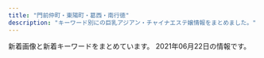 ```yaml
---
title: "門前仲町・東陽町・葛西・南行徳"
description: "キーワード別にの巨乳アジアン・チャイナエステ嬢情報をまとめました。"
---
```


新着画像と新着キーワードをまとめています。
2021年06月22日の情報です。

<DmmAffiliateIns />
<KeywordTable
  shops={
    [
    {
        "keywords": {},
        "img_links": [],
        "name": "\u30b9\u30a4\u30fc\u30c8\u30cf\u30fc\u30c8",
        "station": "\u897f\u845b\u897f\u99c5\u5317\u53e3",
        "url": "http://k-este.info/"
    },
    {
        "keywords": {
            "86": 1,
            "C": 17,
            "87": 3,
            "88": 5
        },
        "station": "\u9580\u524d\u4ef2\u753a\u99c53\u756a\u53e3",
        "name": "\u30e9\u30fb\u30e1\u30fc\u30eb",
        "url": "http://lamar-massage.work/",
        "img_links": [
            "http://lamar-massage.work/img/bottom.png",
            "http://lamar-massage.work/img/ss36.jpg",
            "http://lamar-massage.work/img/sta28.png",
            "http://lamar-massage.work/img/st34.jpg",
            "http://lamar-massage.work/img/st32.png",
            "http://lamar-massage.work/i/img/sta24.png",
            "http://lamar-massage.work/img/sta33.png",
            "http://lamar-massage.work/img/st35.jpg",
            "http://lamar-massage.work/img/head.png",
            "http://lamar-massage.work/i/img/sta29.png",
            "http://lamar-massage.work/img/s30.png",
            "http://lamar-massage.work/img/s14.png",
            "http://lamar-massage.work/img/sta29.png",
            "http://lamar-massage.work/i/img/sta33.png",
            "http://lamar-massage.work/img/link-4.png",
            "http://lamar-massage.work/img/st31.png",
            "http://lamar-massage.work/img/link-1.png",
            "http://lamar-massage.work/img/sta30.png",
            "http://lamar-massage.work/i/img/r3.jpg",
            "http://lamar-massage.work/i/img/r4.jpg",
            "http://lamar-massage.work/img/sta35.jpg",
            "http://lamar-massage.work/img/st28.png",
            "http://lamar-massage.work/i/img/r2.jpg",
            "http://lamar-massage.work/i/img/sm.jpg",
            "http://lamar-massage.work/i/img/sta34.jpg",
            "http://lamar-massage.work/i/img/sta14.png",
            "http://lamar-massage.work/img/sta31.png",
            "http://lamar-massage.work/i/img/sta30.png",
            "http://lamar-massage.work/img/s36.jpg",
            "http://lamar-massage.work/img/ss14.png",
            "http://lamar-massage.work/img/s32.png",
            "http://lamar-massage.work/img/mo.png",
            "http://lamar-massage.work/img/st29.png",
            "http://lamar-massage.work/img/st33.png",
            "http://lamar-massage.work/img/st14.png",
            "http://lamar-massage.work/img/sta14.png",
            "http://lamar-massage.work/img/nos.png",
            "http://lamar-massage.work/img/link-2.png",
            "http://lamar-massage.work/img/s28.png",
            "http://lamar-massage.work/i/img/sta32.png",
            "http://lamar-massage.work/i/img/sta35.jpg",
            "http://lamar-massage.work/img/s34.jpg",
            "http://lamar-massage.work/img/s31.png",
            "http://lamar-massage.work/i/img/sta23.png",
            "http://lamar-massage.work/i/img/sta28.png",
            "http://lamar-massage.work/img/st30.png",
            "http://lamar-massage.work/i/img/sta31.png",
            "http://lamar-massage.work/i/img/top.jpg",
            "http://lamar-massage.work/img/link-3.png",
            "http://lamar-massage.work/img/sta34.jpg",
            "http://lamar-massage.work/img/sta32.png"
        ]
    },
    {
        "station": "\u897f\u845b\u897f\u99c5\u5357\u53e3",
        "keywords": {},
        "name": "CUTE GIRLS",
        "img_links": [],
        "url": "https://cg.uouono.com/"
    },
    {
        "url": "http://lavender01.com/",
        "station": "\u845b\u897f\u99c5",
        "img_links": [
            "http://lavender01.com/wp-content/uploads/2020/11/44.jpg",
            "http://lavender01.com/wp-content/uploads/2019/04/1558518421316.jpg",
            "http://lavender01.com/wp-content/uploads/2020/11/987.jpg",
            "http://lavender01.com/wp-content/uploads/2018/03/sys4.jpg",
            "http://lavender01.com/wp-content/uploads/2018/02/1-2.jpg",
            "http://lavender01.com/wp-content/uploads/2021/04/DWuvcZgBWqc17Hi1619083396_1619083425.jpg",
            "http://lavender01.com/wp-content/uploads/2018/02/1-2-330x493.jpg",
            "http://lavender01.com/wp-content/uploads/2020/11/uam1gRClIJWQsaK1607842826_1607842842.jpg",
            "http://lavender01.com/wp-content/uploads/2018/02/3-2.jpg",
            "http://lavender01.com/wp-content/uploads/2018/02/m_gallery.png",
            "http://lavender01.com/wp-content/uploads/2018/02/3-2-330x493.jpg",
            "http://lavender01.com/wp-content/uploads/2021/04/1-1.jpg",
            "http://lavender01.com/wp-content/uploads/2018/07/321.jpg",
            "http://lavender01.com/wp-content/uploads/2018/02/2-2.jpg",
            "http://lavender01.com/wp-content/uploads/2018/02/6.jpg",
            "http://lavender01.com/wp-content/uploads/2021/04/KOjSytryBBdLu2v1619788573_1619788593.jpg",
            "http://lavender01.com/wp-content/uploads/2021/04/\u3042\u3042\u3042.jpg",
            "http://lavender01.com/wp-content/uploads/2018/02/m_top-1.png",
            "http://lavender01.com/wp-content/uploads/2021/05/124578.jpg",
            "http://lavender01.com/wp-content/uploads/2019/04/1558518416960.jpg",
            "http://lavender01.com/wp-content/uploads/2020/11/PQTz07QdWarnUrS1607842853_1607842875.jpg",
            "http://lavender01.com/wp-content/uploads/2018/02/2-2-330x493.jpg",
            "http://lavender01.com/wp-content/uploads/2018/02/m_therapist.png",
            "http://lavender01.com/wp-content/uploads/2020/11/33.jpg",
            "http://lavender01.com/wp-content/uploads/2018/02/4-2.jpg",
            "http://lavender01.com/wp-content/plugins/wpfront-scroll-top/images/icons/103.png",
            "http://lavender01.com/wp-content/uploads/2020/11/22258963.jpg",
            "http://lavender01.com/wp-content/uploads/2018/02/5-2.jpg",
            "http://lavender01.com/wp-content/uploads/2020/11/1606713863690.jpg",
            "http://lavender01.com/wp-content/uploads/2020/11/SSfYZs6CdoQYwW01606714654_1606714696.jpg",
            "http://lavender01.com/wp-content/uploads/2021/04/xsZVLMOBvlGslIP1619083232_1619083310.jpg",
            "http://lavender01.com/wp-content/uploads/2018/02/5-2-330x493.jpg",
            "http://lavender01.com/wp-content/uploads/2018/02/qr.jpg"
        ],
        "name": "Lavender \uff5e\u30e9\u30d9\u30f3\u30c0\u30fc\uff5e",
        "keywords": {
            "\u80f8": 1
        }
    },
    {
        "name": "\u84ee\u82b1",
        "keywords": {},
        "url": "http://www.madonna.work/",
        "img_links": [
            "http://www.madonna.work/images/rec1.jpg",
            "http://www.madonna.work/images/int1.jpg",
            "http://www.madonna.work/images/int2.jpg",
            "http://www.madonna.work/images/2.jpg",
            "http://www.madonna.work/images/4.jpg",
            "http://www.madonna.work/images/staff_t.jpg",
            "http://www.madonna.work/img/arisa1.jpg",
            "http://www.madonna.work/images/news.jpg",
            "http://www.madonna.work/images/interior_t.jpg",
            "http://www.madonna.work/images/sys2.jpg",
            "http://www.madonna.work/images/info.jpg",
            "http://www.madonna.work/images/head.jpg",
            "http://www.madonna.work/img/mio1.jpg",
            "http://www.madonna.work/images/ac2.jpg",
            "http://www.madonna.work/images/1.jpg",
            "http://www.madonna.work/images/rec2.jpg",
            "http://www.madonna.work/images/3.jpg",
            "http://www.madonna.work/img/yuyu1.jpg",
            "http://www.madonna.work/images/mobile.jpg",
            "http://www.madonna.work/images/sys4.jpg",
            "http://www.madonna.work/img/aya1.jpg",
            "http://www.madonna.work/images/sys1.jpg",
            "http://www.madonna.work/images/sys3.jpg",
            "http://www.madonna.work/images/ac1.jpg",
            "http://www.madonna.work/images/tel.jpg"
        ],
        "station": "\u884c\u5fb3\u99c5\u5317\u53e3"
    },
    {
        "name": "\u30e9\u30d6\u30ea\u30fc",
        "keywords": {
            "85": 3,
            "84": 1,
            "C": 3,
            "D": 2,
            "\u4e73": 1,
            "88": 1
        },
        "img_links": [
            "http://wientry.work/static/picture/nav-006.png",
            "http://wientry.work/uploads/210609/1-210609150523912.jpg",
            "http://wientry.work/static/picture/nav-003.png",
            "http://wientry.work/uploads/210204/1-210204145321421.jpg",
            "http://wientry.work/uploads/210204/1-2102041451144E.jpg",
            "http://wientry.work/static/picture/nav-002.png",
            "http://wientry.work/static/picture/nav-001.png",
            "http://wientry.work/uploads/210204/1-2102041454259C.jpg",
            "http://wientry.work/static/picture/right.jpg",
            "http://wientry.work/static/picture/nav-005.png",
            "http://wientry.work/static/picture/top003.jpg",
            "http://wientry.work/static/picture/nav-004.png",
            "http://wientry.work/static/picture/top01.png",
            "http://wientry.work/static/picture/tel.png",
            "http://wientry.work/uploads/210507/1-21050G440193I.jpg",
            "http://wientry.work/static/picture/left.jpg"
        ],
        "url": "http://wientry.work/",
        "station": "\u884c\u5fb3\u99c5"
    },
    {
        "img_links": [
            "http://beautygirls-station.work/sp/img/st1.jpg",
            "http://beautygirls-station.work/img/bod.png",
            "http://beautygirls-station.work/sp/img/sys.jpg",
            "http://beautygirls-station.work/sp/img/t-s.jpg",
            "http://beautygirls-station.work/img/s1.jpg",
            "http://beautygirls-station.work/sp/img/pc.jpg",
            "http://beautygirls-station.work/img/mo.png",
            "http://beautygirls-station.work/img/sta3.jpg",
            "http://beautygirls-station.work/sp/img/st3.jpg",
            "http://beautygirls-station.work/img/s2.jpg",
            "http://beautygirls-station.work/img/st3.jpg",
            "http://beautygirls-station.work/sp/img/tit.jpg",
            "http://beautygirls-station.work/sp/img/t-a.jpg",
            "http://beautygirls-station.work/sp/img/add.jpg",
            "http://beautygirls-station.work/img/sta2.jpg",
            "http://beautygirls-station.work/sp/img/t-r.jpg",
            "http://beautygirls-station.work/sp/img/t-o.jpg",
            "http://beautygirls-station.work/img/s3.jpg",
            "http://beautygirls-station.work/sp/img/p1.jpg",
            "http://beautygirls-station.work/sp/img/t-t.jpg",
            "http://beautygirls-station.work/img/rom.png",
            "http://beautygirls-station.work/sp/img/time.jpg",
            "http://beautygirls-station.work/sp/img/botton.jpg",
            "http://beautygirls-station.work/sp/img/tel.jpg",
            "http://beautygirls-station.work/img/sta1.jpg",
            "http://beautygirls-station.work/sp/img/st2.jpg",
            "http://beautygirls-station.work/img/bottom.png",
            "http://beautygirls-station.work/sp/img/p3.jpg",
            "http://beautygirls-station.work/img/st1.jpg",
            "http://beautygirls-station.work/img/nos.jpg",
            "http://beautygirls-station.work/sp/img/p2.jpg",
            "http://beautygirls-station.work/sp/img/pic.jpg",
            "http://beautygirls-station.work/img/st2.jpg",
            "http://beautygirls-station.work/sp/img/info.jpg"
        ],
        "station": "\u9580\u524d\u4ef2\u753a\u99c53\u756a\u51fa\u53e3",
        "keywords": {
            "85": 2,
            "87": 2,
            "86": 2,
            "C": 12,
            "E": 2,
            "D": 2
        },
        "name": "\u7f8e\u5c11\u5973\u770b\u8b77\u30b9\u30c6\u30fc\u30b7\u30e7\u30f3",
        "url": "http://beautygirls-station.work/"
    },
    {
        "name": "\u30ef\u30f3\u30c0\u30fc\u30e9\u30f3\u30c9",
        "img_links": [
            "https://static.wixstatic.com/media/96d791_1c10b3e5806b434e9674af60ef5ee259~mv2.jpg",
            "https://static.wixstatic.com/media/96d791_9f931b4f1aa848f686c4852fb4de0023~mv2.jpg",
            "https://static.wixstatic.com/media/96d791_e28a35375184419e9585c2b4e12ac83e~mv2.jpg",
            "https://static.wixstatic.com/media/1789f4_2fbb8d30cbfd49d58924ba8e468ef7f5~mv2.jpg",
            "https://static.wixstatic.com/media/1789f4_08db416164264cc2afaf7ab008798109~mv2.jpg",
            "https://static.wixstatic.com/media/1789f4_37c5ad5eac7c435bbf6465cef4458a93~mv2.jpg",
            "https://static.wixstatic.com/media/96d791_319c152db4f64ca4ae7aaf3dfaa2e545~mv2.jpg",
            "https://static.wixstatic.com/media/96d791_b9f10a69e3814caf9ca0fd108e450bfa~mv2.jpg",
            "https://static.wixstatic.com/media/1789f4_eb4dabafdee7459289bbfd43f6719052~mv2.jpg",
            "https://static.wixstatic.com/media/1789f4_e147280e483f42899e4b3d5e7caf92f1~mv2.jpg",
            "https://static.wixstatic.com/media/1789f4_924b58ab79154b06a9cf2728f83f9e16~mv2.jpg",
            "https://static.wixstatic.com/media/1789f4_3504477e9be446b48c38be0412c03b71~mv2.jpg",
            "https://static.wixstatic.com/media/96d791_43e018dca22747c2b765d8aa6bb4730d~mv2.jpg",
            "https://static.wixstatic.com/media/96d791_1be596dd7f23490b9b0e704178290531~mv2.jpg",
            "https://static.wixstatic.com/media/1789f4_6ea9139345054bfa8c0e670f5ff5f608~mv2.jpg",
            "https://static.wixstatic.com/media/96d791_f28a0b63f0e242c58274b246ca243806~mv2.png",
            "https://static.wixstatic.com/media/96d791_817955bbd13f4a11abc0c6ddfbac0f82~mv2.jpg",
            "https://static.wixstatic.com/media/96d791_6ff48fcff4404e948713a278d6fba4aa~mv2.jpg",
            "https://static.wixstatic.com/media/a896d9_02f0ebb1776e442eae0ce11dffc92d24.png",
            "https://static.wixstatic.com/media/1789f4_c8e2a255d16e45319c08dc69edef2844~mv2.jpg",
            "https://static.wixstatic.com/media/96d791_5d55c113359a4a188f4a12da11153d08~mv2.png",
            "https://static.wixstatic.com/media/a896d9_bbced4ca1ed240d9976a39bd584760ec.png",
            "https://static.wixstatic.com/media/1789f4_c6233abd4113483aa0a2bc9c149301de~mv2.jpg",
            "https://static.wixstatic.com/media/96d791_859f31dba3184d118e9eed6302e18ea1~mv2.jpg",
            "https://static.wixstatic.com/media/96d791_9531b0b1bbfc427f8c9fc93875698f78~mv2.jpg",
            "https://static.wixstatic.com/media/96d791_3eb6f202b7134ca182380be13a2eceec~mv2.png"
        ],
        "keywords": {
            "C": 15,
            "F": 1
        },
        "station": "\u897f\u845b\u897f\u99c5\u5317\u53e3",
        "url": "https://www.es-mensesthe.info/"
    },
    {
        "keywords": {
            "E": 16,
            "\u4e73": 8,
            "C": 68,
            "D": 8,
            "\u5de8\u4e73": 8
        },
        "station": "\u9580\u524d\u4ef2\u753a\u99c52\u756a\u53e3",
        "img_links": [
            "https://cest-si-bon.tokyo/images/share/sptel.png",
            "https://cest-si-bon.tokyo/images/st/st_hina.jpg",
            "https://cest-si-bon.tokyo/images/st/st_kuu.jpg",
            "https://cest-si-bon.tokyo/images/st/st_sakura.jpg",
            "https://cest-si-bon.tokyo/images/topimage/photo_4.jpg",
            "https://cest-si-bon.tokyo/images/st/st_juri.jpg",
            "https://cest-si-bon.tokyo/images/topimage/photo_1.jpg",
            "https://cest-si-bon.tokyo/images/st/st_kai.jpg",
            "https://cest-si-bon.tokyo/images/st/st_riku.jpg",
            "https://cest-si-bon.tokyo/images/share/pagetop.png",
            "https://cest-si-bon.tokyo/images/topimage/photo_2.jpg",
            "https://cest-si-bon.tokyo/images/share/tel.png",
            "https://cest-si-bon.tokyo/images/st/st_nanami.jpg",
            "https://cest-si-bon.tokyo/images/st/st_natsu.jpg",
            "https://cest-si-bon.tokyo/images/topimage/photo_5.jpg"
        ],
        "name": "C\u2019EST SI BON -\u30bb\u30fb\u30b7\u30fb\u30dc\u30f3-",
        "url": "https://cest-si-bon.tokyo/"
    },
    {
        "keywords": {},
        "img_links": [],
        "station": "\u845b\u897f\u99c5\u897f\u53e3",
        "url": "http://ran.xyz.mn/",
        "name": "\u82b1\u6d77"
    },
    {
        "keywords": {},
        "station": "\u5357\u884c\u5fb3\u99c5\u5357\u53e3",
        "img_links": [
            "http://himekawa.iyasi.me/images/massage/massage_04a.jpg",
            "http://himekawa.iyasi.me/images/staff_image/staff_07a.jpg",
            "http://himekawa.iyasi.me/images/demo/slider/images/slide3.png",
            "http://himekawa.iyasi.me/images/staff_image/staff_04a.jpg",
            "http://himekawa.iyasi.me/images/home/index_tel.jpg",
            "http://himekawa.iyasi.me/images/staff_image/staff_02a.jpg",
            "http://himekawa.iyasi.me/images/massage/massage_02b.jpg",
            "http://himekawa.iyasi.me/images/top/top_06.jpg",
            "http://himekawa.iyasi.me/images/demo/slider/images/slide2.png",
            "http://himekawa.iyasi.me/images/staff_image/staff_01a.jpg",
            "http://himekawa.iyasi.me/images/massage/massage_03b.jpg",
            "http://himekawa.iyasi.me/images/staff_one/staff_ba.png",
            "http://himekawa.iyasi.me/images/home/index_11.jpg",
            "http://himekawa.iyasi.me/images/top/top_03.jpg",
            "http://himekawa.iyasi.me/images/home/top.jpg",
            "http://himekawa.iyasi.me/images/massage/massage_01b.jpg",
            "http://himekawa.iyasi.me/images/massage/massage_03a.jpg",
            "http://himekawa.iyasi.me/images/staff_image/staff_06b.jpg",
            "http://himekawa.iyasi.me/images/top/top_05.jpg",
            "http://himekawa.iyasi.me/images/top/top_04.jpg",
            "http://himekawa.iyasi.me/images/demo/slider/images/slide1.png",
            "http://himekawa.iyasi.me/images/massage/massage_la.jpg",
            "http://himekawa.iyasi.me/images/massage/massage_01a.jpg",
            "http://himekawa.iyasi.me/images/staff/staff_top.png",
            "http://himekawa.iyasi.me/images/home/index_13.jpg",
            "http://himekawa.iyasi.me/images/top/top_08.png",
            "http://himekawa.iyasi.me/images/top/top_01.jpg",
            "http://himekawa.iyasi.me/images/top/top_02.jpg",
            "http://himekawa.iyasi.me/images/index_page_top.png",
            "http://himekawa.iyasi.me/images/staff_image/staff_03b.jpg",
            "http://himekawa.iyasi.me/images/massage/massage_04b.jpg",
            "http://himekawa.iyasi.me/images/massage/massage_02a.jpg",
            "http://himekawa.iyasi.me/images/staff_image/staff_06a.jpg"
        ],
        "url": "http://himekawa.iyasi.me/",
        "name": "HimeKawa"
    },
    {
        "station": "\u884c\u5fb3\u99c5\u5357\u53e3",
        "url": "https://sweet-queen.ests.jp/",
        "keywords": {
            "89": 1,
            "F": 1,
            "84": 1,
            "D": 17,
            "82": 3,
            "90": 1,
            "86": 9,
            "85": 5,
            "87": 7,
            "E": 4,
            "C": 8,
            "83": 5
        },
        "img_links": [
            "https://sweet-queen.ests.jp/photos/sites/12/2020/01/2020010912552782.jpg",
            "https://sweet-queen.ests.jp/photos/sites/12/2018/05/201805250756593.jpg",
            "https://sweet-queen.ests.jp/photos/sites/12/2018/08/2018082509443047.jpg",
            "https://sweet-queen.ests.jp/photos/sites/12/2020/12/2020122317270920.jpg",
            "https://sweet-queen.ests.jp/photos/sites/12/2018/05/2018052507565915.jpg",
            "https://sweet-queen.ests.jp/photos/sites/12/2021/06/2021060317401421.jpg",
            "https://sweet-queen.ests.jp/photos/sites/12/2018/10/2018100114043182.jpg",
            "https://sweet-queen.ests.jp/photos/sites/12/2020/02/2020021813422714.jpg",
            "https://sweet-queen.ests.jp/photos/sites/12/2018/05/2018052507565947.jpg",
            "https://sweet-queen.ests.jp/images/room1.jpg",
            "https://sweet-queen.ests.jp/images/s_news.jpg",
            "https://sweet-queen.ests.jp/photos/sites/12/2018/09/2018091109422420.jpg",
            "https://sweet-queen.ests.jp/photos/sites/12/2020/12/2020122317262280.jpg",
            "https://sweet-queen.ests.jp/photos/sites/12/2021/03/2021032318094325.jpg",
            "https://sweet-queen.ests.jp/images/s_mobile.jpg",
            "https://sweet-queen.ests.jp/images/s_link.png",
            "https://sweet-queen.ests.jp/photos/sites/12/2019/09/2019090915443421.jpg",
            "https://sweet-queen.ests.jp/photos/sites/12/2018/11/2018112411391860.jpg",
            "https://sweet-queen.ests.jp/photos/sites/12/2020/06/202006221317315.jpg",
            "https://sweet-queen.ests.jp/photos/sites/12/2021/01/2021010819070927.jpg",
            "https://sweet-queen.ests.jp/photos/sites/12/2019/09/2019092614582660.jpg",
            "https://sweet-queen.ests.jp/images/room2.jpg",
            "https://sweet-queen.ests.jp/photos/sites/12/2020/12/2020120213320379.jpg",
            "https://sweet-queen.ests.jp/photos/sites/12/2021/03/2021031516515050.jpg",
            "https://sweet-queen.ests.jp/images/top.png",
            "https://sweet-queen.ests.jp/photos/sites/12/2019/01/2019010713202685.jpg",
            "https://sweet-queen.ests.jp/photos/sites/12/2020/01/2020010611404957.jpg",
            "https://sweet-queen.ests.jp/photos/sites/12/2020/07/2020072713102372.jpg",
            "https://sweet-queen.ests.jp/photos/sites/12/2018/08/2018083009422342.jpg",
            "https://sweet-queen.ests.jp/photos/sites/12/2018/06/2018062609292113.jpg",
            "https://sweet-queen.ests.jp/photos/sites/12/2020/01/2020012916562962.jpg",
            "https://sweet-queen.ests.jp/photos/sites/12/2020/02/2020022712250768.jpg",
            "https://sweet-queen.ests.jp/photos/sites/12/2019/03/2019031519301066.jpg",
            "https://sweet-queen.ests.jp/photos/sites/12/2019/07/2019073011000090.jpg",
            "https://sweet-queen.ests.jp/photos/sites/12/2021/05/202105201719141.jpg",
            "https://sweet-queen.ests.jp/photos/sites/12/2018/12/2018121114310827.jpg",
            "https://sweet-queen.ests.jp/photos/sites/12/2021/05/2021051818354077.jpg",
            "https://sweet-queen.ests.jp/images/s_face.jpg",
            "https://sweet-queen.ests.jp/photos/sites/12/2020/10/2020102718213243.jpg",
            "https://sweet-queen.ests.jp/photos/sites/12/2020/12/202012161830054.jpg",
            "https://sweet-queen.ests.jp/images/s_staff.png",
            "https://sweet-queen.ests.jp/images/mobile.jpg"
        ],
        "name": "Sweet Queen\u30fb\u30b9\u30a6\u30a3\u30fc\u30c8\u30af\u30a4\u30fc\u30f3"
    },
    {
        "img_links": [
            "http://eurynome-est.biz/css/staff/staff10.png",
            "http://eurynome-est.biz/css/m-top-right02.jpg",
            "http://eurynome-est.biz/css/m-top02.jpg",
            "http://eurynome-est.biz/css/top-left01.jpg",
            "http://eurynome-est.biz/css/staff/staff05.png",
            "http://eurynome-est.biz/css/m-head.jpg",
            "http://eurynome-est.biz/css/m-left.jpg",
            "http://eurynome-est.biz/css/m-right.jpg",
            "http://eurynome-est.biz/css/m-top-right04.jpg",
            "http://eurynome-est.biz/css/staff/staff101.png",
            "http://eurynome-est.biz/css/staff/staff01.png",
            "http://eurynome-est.biz/css/staff/staff07.png",
            "http://eurynome-est.biz/css/m-yejiao.jpg",
            "http://eurynome-est.biz/images/call.png",
            "http://eurynome-est.biz/css/staff/staff06.png",
            "http://eurynome-est.biz/css/m-top-right03.jpg",
            "http://eurynome-est.biz/css/staff/staff02.png",
            "http://eurynome-est.biz/css/m-top-right01.jpg",
            "http://eurynome-est.biz/css/staff/staff11.png",
            "http://eurynome-est.biz/css/staff/staff04.png",
            "http://eurynome-est.biz/css/staff/staff08.png",
            "http://eurynome-est.biz/css/staff/staff061.png"
        ],
        "name": "\u30b7\u30f3\u30c7\u30ec\u30e9\u30ac\u30fc\u30eb",
        "url": "http://eurynome-est.biz/",
        "station": "\u9580\u524d\u4ef2\u753a\u99c54\u756a\u51fa\u53e3",
        "keywords": {}
    },
    {
        "keywords": {},
        "url": "http://hi-msg.com/mi/",
        "station": "\u884c\u5fb3\u99c5",
        "name": "\u7f8e",
        "img_links": [
            "http://hi-msg.com/mi/img/p-7.jpg",
            "http://hi-msg.com/mi/img/p-2.jpg",
            "http://hi-msg.com/mi/img/p-1.jpg",
            "http://hi-msg.com/mi/img/staff-list-top.jpg",
            "http://hi-msg.com/mi/img/p-3.jpg",
            "http://hi-msg.com/mi/img/p-6.jpg",
            "http://hi-msg.com/mi/img/p-8.jpg",
            "http://hi-msg.com/mi/img/p-5.jpg",
            "http://hi-msg.com/mi/img/p-9.jpg",
            "http://hi-msg.com/mi/img/osirase_t.jpg",
            "http://hi-msg.com/mi/img/p-00.jpg",
            "http://hi-msg.com/mi/img/fla.jpg",
            "http://hi-msg.com/mi/img/p-4.jpg",
            "http://hi-msg.com/mi/img/p-10.jpg",
            "http://hi-msg.com/mi/img/no.png",
            "http://hi-msg.com/mi/img/botton.jpg",
            "http://hi-msg.com/mi/img/fla-1.jpg"
        ]
    },
    {
        "station": "\u845b\u897f\u99c5\u897f\u53e3",
        "keywords": {
            "87": 6,
            "85": 12,
            "86": 6,
            "C": 27,
            "D": 18,
            "88": 6,
            "E": 12
        },
        "img_links": [
            "http://fuen.iest.info/images/themes/blue/s_news.png",
            "http://fuen.iest.info/photos/sites/2/2020/07/2020072110515940.jpg",
            "http://fuen.iest.info/images/themes/blue/mobile.jpg",
            "http://fuen.iest.info/images/themes/blue/no1.png",
            "http://fuen.iest.info/images/themes/blue/line.png",
            "http://fuen.iest.info/photos/sites/2/2020/07/2020072110520047.jpg",
            "http://fuen.iest.info/images/themes/blue/s_link.png",
            "http://fuen.iest.info/images/themes/blue/s_zysx.png",
            "http://fuen.iest.info/photos/sites/2/2020/07/2020072110520042.jpg",
            "http://fuen.iest.info/images/room3.jpg",
            "http://fuen.iest.info/images/themes/blue/no2.png",
            "http://fuen.iest.info/photos/sites/2/2018/12/2018121714525583.jpg",
            "http://fuen.iest.info/photos/sites/2/2020/07/2020072110515835.jpg",
            "http://fuen.iest.info/images/room4.jpg",
            "http://fuen.iest.info/images/themes/blue/s_newface.png",
            "http://fuen.iest.info/images/themes/blue/r3.jpg",
            "http://fuen.iest.info/images/themes/blue/s_pickup.png",
            "http://fuen.iest.info/images/room1.jpg",
            "http://fuen.iest.info/images/themes/blue/s_ranking.png",
            "http://fuen.iest.info/photos/sites/2/2020/07/2020072110520164.jpg",
            "http://fuen.iest.info/images/room2.jpg",
            "http://fuen.iest.info/images/themes/blue/s_staff.png"
        ],
        "name": "\u98a8\u7e01",
        "url": "http://fuen.iest.info/"
    },
    {
        "img_links": [
            "https://lovelove.ests.jp/images/room1.jpg",
            "https://lovelove.ests.jp/photos/sites/54/2021/03/2021033018462548.jpg",
            "https://lovelove.ests.jp/photos/sites/54/2021/03/2021033018462288.jpg",
            "https://lovelove.ests.jp/images/themes/pink/r3.jpg",
            "https://lovelove.ests.jp/photos/sites/54/2021/05/2021051118312535.jpg",
            "https://lovelove.ests.jp/photos/sites/54/2021/06/2021061111213487.jpg",
            "https://lovelove.ests.jp/images/themes/pink/no2.png",
            "https://lovelove.ests.jp/photos/sites/54/2021/06/2021061910470728.jpg",
            "https://lovelove.ests.jp/photos/sites/54/2021/05/2021051118313343.jpg",
            "https://lovelove.ests.jp/images/themes/pink/s_news.png",
            "https://lovelove.ests.jp/images/themes/pink/s_newface.png",
            "https://lovelove.ests.jp/images/room4.jpg",
            "https://lovelove.ests.jp/images/room3.jpg",
            "https://lovelove.ests.jp/photos/sites/54/2021/05/2021051118312459.jpg",
            "https://lovelove.ests.jp/photos/sites/54/2021/04/2021040311415296.jpg",
            "https://lovelove.ests.jp/photos/sites/54/2021/04/2021040118264097.jpg",
            "https://lovelove.ests.jp/images/themes/pink/s_staff.png",
            "https://lovelove.ests.jp/photos/sites/54/2021/06/2021060213454354.jpg",
            "https://lovelove.ests.jp/images/themes/pink/s_link.png",
            "https://lovelove.ests.jp/images/themes/pink/mobile.jpg",
            "https://lovelove.ests.jp/photos/sites/54/2021/06/2021061910470728-600x800.jpg",
            "https://lovelove.ests.jp/images/themes/pink/s_pickup.png",
            "https://lovelove.ests.jp/photos/sites/54/2021/05/202105171048262.jpg",
            "https://lovelove.ests.jp/images/themes/pink/no1.png",
            "https://lovelove.ests.jp/images/themes/pink/s_ranking.png",
            "https://lovelove.ests.jp/photos/sites/54/2021/05/2021051118313216.jpg",
            "https://lovelove.ests.jp/photos/sites/54/2021/05/2021051118312994.jpg",
            "https://lovelove.ests.jp/images/room2.jpg",
            "https://lovelove.ests.jp/photos/sites/54/2021/05/2021051015192459.jpg",
            "https://lovelove.ests.jp/photos/sites/54/2021/05/2021053113080457.jpg",
            "https://lovelove.ests.jp/photos/sites/54/2021/05/2021051118312640.jpg",
            "https://lovelove.ests.jp/images/themes/pink/line.png",
            "https://lovelove.ests.jp/photos/sites/54/2021/05/2021051118313164.jpg",
            "https://lovelove.ests.jp/photos/sites/54/2021/03/2021033018462349.jpg",
            "https://lovelove.ests.jp/photos/sites/54/2021/03/2021033018473374.jpg",
            "https://lovelove.ests.jp/photos/sites/54/2021/05/2021051118312728.jpg"
        ],
        "keywords": {
            "D": 48,
            "88": 8,
            "86": 28,
            "E": 24,
            "85": 20,
            "87": 24,
            "C": 36
        },
        "url": "https://lovelove.ests.jp/",
        "name": "LOVE LOVE",
        "station": "\u845b\u897f\u99c5\u5730\u4e0b\u9244\u535a\u7269\u9928\u53e3"
    },
    {
        "keywords": {},
        "url": "http://surtaop.xyz/",
        "img_links": [
            "http://surtaop.xyz/uploads/210317/1-21031GI910535.jpg",
            "http://surtaop.xyz/uploads/210317/1-21031GIPcZ.jpg",
            "http://surtaop.xyz/templets/default/picture/int2.png",
            "http://surtaop.xyz/uploads/210317/1-21031GI550H3.jpg",
            "http://surtaop.xyz/templets/default/picture/head1.jpg",
            "http://surtaop.xyz/templets/default/picture/sm.jpg",
            "http://surtaop.xyz/templets/default/picture/int1.png",
            "http://surtaop.xyz/uploads/210317/1-21031GIF5M0.jpg",
            "http://surtaop.xyz/uploads/210317/1-21031GIH3224.jpg",
            "http://surtaop.xyz/templets/default/picture/ta0.jpg",
            "http://surtaop.xyz/templets/default/picture/rec2.png",
            "http://surtaop.xyz/uploads/210317/1-21031GIK35c.jpg",
            "http://surtaop.xyz/templets/default/picture/mobile.png",
            "http://surtaop.xyz/templets/default/picture/news.jpg",
            "http://surtaop.xyz/uploads/210317/1-21031GIRI13.jpg",
            "http://surtaop.xyz/templets/default/picture/staff_t.png",
            "http://surtaop.xyz/templets/default/picture/concept.jpg",
            "http://surtaop.xyz/templets/default/picture/line.png",
            "http://surtaop.xyz/templets/default/picture/interior_t.png",
            "http://surtaop.xyz/templets/default/picture/rec1.png",
            "http://surtaop.xyz/templets/default/picture/sys1.png",
            "http://surtaop.xyz/templets/default/picture/int3.png"
        ],
        "name": "\u7652\u3057\u306e\u5929\u4f7f",
        "station": "\u6728\u5834\u99c52\u756a\u51fa\u53e3"
    },
    {
        "img_links": [
            "https://static.wixstatic.com/media/0e987e_f81114d4a5824d15974d25ecb4b8bdf0~mv2.png",
            "https://static.wixstatic.com/media/0e987e_66dae9fff67a4a7a8ae0dc9e20f796f8~mv2.png",
            "https://static.wixstatic.com/media/0e987e_cfdd0d64f4194102b1b5e79b9f13ab93~mv2_d_3225_2419_s_4_2.jpg",
            "https://static.wixstatic.com/media/1fd55af04cc9e233f6ca4e29b72ebb00.png",
            "https://static.wixstatic.com/media/0e987e_4eea8036a1684d93b818072fe6423fa4~mv2.jpg",
            "https://static.wixstatic.com/media/0e987e_1679ce0bb843404cba048e3d4a181a6c~mv2_d_2207_3225_s_2.jpg",
            "https://static.wixstatic.com/media/0e987e_8079ae0f0d664248b7ef2ee6dda92782~mv2.png",
            "https://static.wixstatic.com/media/0e987e_a1b224f50322408086988edc5198b273~mv2.jpg",
            "https://static.wixstatic.com/media/0e987e_ecd7951dee7f42ee8d19da6acf10e545~mv2.png",
            "https://static.wixstatic.com/media/0e987e_1b192f7e81e74112b0226c8e6a717c8f~mv2.jpg",
            "https://static.wixstatic.com/media/0e987e_88bebfebb7174ba7b6cbf72e7d9319e7~mv2.jpeg",
            "https://static.wixstatic.com/media/0e987e_64a2635496c2491d87b7a6c3e2a3199f~mv2.png",
            "https://static.wixstatic.com/media/41d000_8ebb7d13d81ea4139c54644b997e8076.png",
            "https://static.wixstatic.com/media/0e987e_04865866db29405f837253bbbb514370~mv2.jpg"
        ],
        "name": "MINAEN",
        "station": "\u7be0\u5d0e\u99c5\u897f\u53e3",
        "keywords": {
            "\u4e73": 1
        },
        "url": "https://277025115.wixsite.com/mysite-1/"
    },
    {
        "name": "\u304d\u3089\u3089",
        "station": "\u845b\u897f\u99c5\u4e2d\u592e\u53e3",
        "img_links": [
            "http://www.kirara.esturl.com/images/m1.jpg",
            "http://www.kirara.esturl.com/images/top_sp_slider01.jpg",
            "http://www.kirara.esturl.com/files/005.jpg",
            "http://www.kirara.esturl.com/files/002.jpg",
            "http://www.kirara.esturl.com/files/004-02.jpg",
            "http://www.kirara.esturl.com/images/rsubt1.png",
            "http://www.kirara.esturl.com/files/007-02.jpg",
            "http://www.kirara.esturl.com/images/m4.jpg",
            "http://www.kirara.esturl.com/images/rsubt7.png",
            "http://www.kirara.esturl.com/files/006-02.jpg",
            "http://www.kirara.esturl.com/files/007.jpg",
            "http://www.kirara.esturl.com/files/008-02.jpg",
            "http://www.kirara.esturl.com/images/m6.jpg",
            "http://www.kirara.esturl.com/images/m3.jpg",
            "http://www.kirara.esturl.com/files/002-02.jpg",
            "http://www.kirara.esturl.com/images/rsubt2.png",
            "http://www.kirara.esturl.com/files/005-02.jpg",
            "http://www.kirara.esturl.com/files/006.jpg",
            "http://www.kirara.esturl.com/files/003-02.jpg",
            "http://www.kirara.esturl.com/files/003.jpg",
            "http://www.kirara.esturl.com/images/pic_girl01.jpg",
            "http://www.kirara.esturl.com/files/004.jpg",
            "http://www.kirara.esturl.com/files/001-02.jpg",
            "http://www.kirara.esturl.com/files/008.jpg",
            "http://www.kirara.esturl.com/images/pagetop.png",
            "http://www.kirara.esturl.com/images/rsubt4.png",
            "http://www.kirara.esturl.com/images/rsubt6.png",
            "http://www.kirara.esturl.com/images/m2.jpg",
            "http://www.kirara.esturl.com/images/rsubt5.png",
            "http://www.kirara.esturl.com/files/001.jpg",
            "http://www.kirara.esturl.com/images/ico01.png",
            "http://www.kirara.esturl.com/images/rsubt3.png"
        ],
        "url": "http://www.kirara.esturl.com/",
        "keywords": {
            "89": 4,
            "D": 12,
            "C": 4,
            "87": 20,
            "G": 8,
            "F": 4,
            "86": 4,
            "91": 4,
            "E": 4
        }
    },
    {
        "station": "\u884c\u5fb3\u99c5",
        "img_links": [
            "http://sh-honeyspa.work/uploads/180629/1-1P629141950141.png",
            "http://sh-honeyspa.work/uploads/191122/1-191122161241O8.jpg",
            "http://sh-honeyspa.work/uploads/allimg/180629/1-1P629115504250.png",
            "http://sh-honeyspa.work/uploads/190903/1-1ZZ3133U4960.jpg",
            "http://sh-honeyspa.work/templets/default/picture/s_news.jpg",
            "http://sh-honeyspa.work/uploads/181109/1-1Q1091511432Z.jpg",
            "http://sh-honeyspa.work/uploads/201126/1-20112613341O53.jpg",
            "http://sh-honeyspa.work/uploads/210507/1-21050G41121532.jpg",
            "http://sh-honeyspa.work/uploads/190903/1-1ZZ3133G9361.jpg",
            "http://sh-honeyspa.work/uploads/allimg/180703/1-1PF3111J3201.png",
            "http://sh-honeyspa.work/templets/default/picture/top.jpg",
            "http://sh-honeyspa.work/templets/default/picture/girl-z2.jpg",
            "http://sh-honeyspa.work/uploads/190311/1-1Z3111253164H.jpg",
            "http://sh-honeyspa.work/uploads/191223/1-19122316264LR.jpg",
            "http://sh-honeyspa.work/uploads/210609/1-2106091452102P.jpg",
            "http://sh-honeyspa.work/uploads/191115/1-191115100214144.jpg",
            "http://sh-honeyspa.work/uploads/200114/1-200114154TN60.jpg",
            "http://sh-honeyspa.work/templets/default/picture/girl-z1.jpg",
            "http://sh-honeyspa.work/uploads/200113/1-20011316422c28.jpg",
            "http://sh-honeyspa.work/uploads/180703/1-1PF30Z200O9.jpg",
            "http://sh-honeyspa.work/templets/default/picture/staff01.jpg",
            "http://sh-honeyspa.work/uploads/200812/1-200Q213432R35.jpg",
            "http://sh-honeyspa.work/uploads/181023/1-1Q0230950223S.jpg",
            "http://sh-honeyspa.work/uploads/210201/1-21020111123UH.jpg",
            "http://sh-honeyspa.work/uploads/200608/1-20060P9542X63.jpg",
            "http://sh-honeyspa.work/templets/default/picture/top1.jpg",
            "http://sh-honeyspa.work/uploads/180703/1-1PF30Z04J01.jpg",
            "http://sh-honeyspa.work/uploads/180629/1-1P629142554530.png"
        ],
        "keywords": {
            "89": 2,
            "\u5de8\u4e73": 1,
            "\u4e73": 1,
            "86": 5,
            "85": 5,
            "C": 30,
            "\u80f8": 1,
            "D": 10,
            "\u30bb\u30af\u30b7\u30fc": 1
        },
        "name": "Honey Spa \uff5e\u30cf\u30cb\u30fc\u30b9\u30d1\uff5e",
        "url": "http://sh-honeyspa.work/"
    },
    {
        "name": "\u6e29\u3082\u308a",
        "img_links": [
            "http://www.nuku-mori.xyz/images/index-take_06.jpg",
            "http://www.nuku-mori.xyz/images/staff/2/yuki2.jpg",
            "http://www.nuku-mori.xyz/images/index-take_12.jpg",
            "http://www.nuku-mori.xyz/images/index-take_17.jpg",
            "http://www.nuku-mori.xyz/images/sys.jpg",
            "http://www.nuku-mori.xyz/images/staff/2/3.jpg",
            "http://www.nuku-mori.xyz/pad/off.jpg",
            "http://www.nuku-mori.xyz/images/index-take_21.jpg",
            "http://www.nuku-mori.xyz/images/index-take_13.jpg",
            "http://www.nuku-mori.xyz/images/nav/c-nav-info.jpg",
            "http://www.nuku-mori.xyz/images/staff/2/nana.jpg",
            "http://www.nuku-mori.xyz/images/index-take_07.jpg",
            "http://www.nuku-mori.xyz/images/index-take_09.jpg",
            "http://www.nuku-mori.xyz/images/staff/2/ami.jpg",
            "http://www.nuku-mori.xyz/images/nav/c-nav-sys.jpg",
            "http://www.nuku-mori.xyz/images/index-take_02.jpg",
            "http://www.nuku-mori.xyz/images/nav/index-t_staff.jpg",
            "http://www.nuku-mori.xyz/images/staff/yuri.jpg"
        ],
        "url": "http://www.nuku-mori.xyz/",
        "keywords": {
            "C": 6
        },
        "station": "\u6771\u967d\u753a\u99c51\u756a\u51fa\u53e3"
    },
    {
        "station": "\u845b\u897f\u99c5\u5730\u4e0b\u9244\u535a\u7269\u9928\u53e3",
        "url": "http://www.iyashinomori.mensest.com/",
        "keywords": {
            "87": 48,
            "89": 6,
            "E": 6,
            "88": 6,
            "\u30bb\u30af\u30b7\u30fc": 3,
            "C": 12,
            "G": 12,
            "D": 30
        },
        "name": "\u7652\u3057\u306e\u68ee",
        "img_links": [
            "http://www.iyashinomori.mensest.com/images/mainimg01_sp.png",
            "http://www.iyashinomori.mensest.com/images/sw_tel.png",
            "http://www.iyashinomori.mensest.com/files/002.jpg",
            "http://www.iyashinomori.mensest.com/images/shop/shop03.jpg",
            "http://www.iyashinomori.mensest.com/files/001-02.jpg",
            "http://www.iyashinomori.mensest.com/files/010-02.jpg",
            "http://www.iyashinomori.mensest.com/files/003-02.jpg",
            "http://www.iyashinomori.mensest.com/files/003.jpg",
            "http://www.iyashinomori.mensest.com/files/005.jpg",
            "http://www.iyashinomori.mensest.com/photo_news/upimg/3782460cc25d966610_0.jpg",
            "http://www.iyashinomori.mensest.com/files/004-02.jpg",
            "http://www.iyashinomori.mensest.com/files/006-02.jpg",
            "http://www.iyashinomori.mensest.com/files/008-02.jpg",
            "http://www.iyashinomori.mensest.com/files/007-02.jpg",
            "http://www.iyashinomori.mensest.com/files/007.jpg",
            "http://www.iyashinomori.mensest.com/images/shop/shop04.jpg",
            "http://www.iyashinomori.mensest.com/photo_news/upimg/2515360b4971d57d41_0.jpg",
            "http://www.iyashinomori.mensest.com/images/side_link02.png",
            "http://www.iyashinomori.mensest.com/images/shop/shop01.jpg",
            "http://www.iyashinomori.mensest.com/files/004.jpg",
            "http://www.iyashinomori.mensest.com/images/sw_home.png",
            "http://www.iyashinomori.mensest.com/images/sp_btn_interior.png",
            "http://www.iyashinomori.mensest.com/files/009.jpg",
            "http://www.iyashinomori.mensest.com/files/010.jpg",
            "http://www.iyashinomori.mensest.com/images/shop/shop02.jpg",
            "http://www.iyashinomori.mensest.com/images/side_link01.png",
            "http://www.iyashinomori.mensest.com/images/side_link03.png",
            "http://www.iyashinomori.mensest.com/files/009-02.jpg",
            "http://www.iyashinomori.mensest.com/files/001.jpg",
            "http://www.iyashinomori.mensest.com/files/006.jpg",
            "http://www.iyashinomori.mensest.com/images/mainimg01.png",
            "http://www.iyashinomori.mensest.com/files/002-02.jpg",
            "http://www.iyashinomori.mensest.com/images/sp_btn_tel.png",
            "http://www.iyashinomori.mensest.com/files/008.jpg",
            "http://www.iyashinomori.mensest.com/files/005-02.jpg"
        ]
    },
    {
        "name": "36\u2103",
        "img_links": [
            "http://www.36do.mensest.com/files/006.jpg",
            "http://www.36do.mensest.com/files/005.jpg",
            "http://www.36do.mensest.com/photo_news/upimg/8698460cfeaabeeb29_0.jpg",
            "http://www.36do.mensest.com/photo_news/upimg/1543360bd77c543bc8_0.jpg",
            "http://www.36do.mensest.com/files/002.jpg",
            "http://www.36do.mensest.com/images/m-top003.jpg",
            "http://www.36do.mensest.com/files/007.jpg",
            "http://www.36do.mensest.com/files/001.jpg",
            "http://www.36do.mensest.com/images/m-head01.jpg",
            "http://www.36do.mensest.com/files/003.jpg",
            "http://www.36do.mensest.com/images/foot01.jpg",
            "http://www.36do.mensest.com/images/call.png"
        ],
        "station": "\u6d66\u5b89\u99c5\u5357\u53e3",
        "url": "http://www.36do.mensest.com/",
        "keywords": {
            "D": 10,
            "C": 2,
            "87": 10,
            "86": 2
        }
    },
    {
        "keywords": {},
        "station": "\u8239\u5800\u99c5\u5317\u53e3",
        "img_links": [
            "http://akien.work/jiejing3.jpg",
            "http://akien.work/jiejing1.jpg",
            "http://akien.work/jiejing6.jpg",
            "http://akien.work/staff_7559_1547886875744350.jpg",
            "http://akien.work/jiejing5.jpg",
            "http://akien.work/head_4_4332_1544580584784110.jpg",
            "http://akien.work/jiejing2.jpg",
            "http://akien.work/staff_7170_1544625837499078.jpg",
            "http://akien.work/head_2_4332_1544580584367843.jpg",
            "http://akien.work/6.jpeg",
            "http://akien.work/jiejing4.jpg",
            "http://akien.work/ditu.jpg",
            "http://akien.work/fengjing2.jpg",
            "http://akien.work/5.jpeg",
            "http://akien.work/head_1_4332_15445805847677.jpg",
            "http://akien.work/staff_7170_1544625837499078_1.jpg"
        ],
        "url": "http://akien.work/",
        "name": "\u3084\u3059\u3089\u304e"
    },
    {
        "keywords": {
            "C": 16
        },
        "url": "http://est-lux.com/",
        "name": "Aegean Sea\u30fb\u30a8\u30fc\u30b2\u6d77",
        "img_links": [
            "http://est-lux.com/pic/campaign.png",
            "http://est-lux.com/staff/momo/01mb.jpg",
            "http://est-lux.com/staff/miharu/01mb.jpg",
            "http://est-lux.com/img/access/address.png",
            "http://est-lux.com/staff/koko/01mb.jpg",
            "http://est-lux.com/staff/koko/01.jpg",
            "http://est-lux.com/staff/sakura/01mb.jpg",
            "http://est-lux.com/img/ttl_recbnr.png",
            "http://est-lux.com/staff/aya/01mb.jpg",
            "http://est-lux.com/staff/momo/01.jpg",
            "http://est-lux.com/img/ttl_staff.png",
            "http://est-lux.com/staff/haruka/01mb.jpg",
            "http://est-lux.com/staff/aya/01.jpg",
            "http://est-lux.com/pic/head.png",
            "http://est-lux.com/staff/haruka/01.jpg",
            "http://est-lux.com/staff/sakura/01.jpg",
            "http://est-lux.com/img/ttl_mobile.png",
            "http://est-lux.com/staff/miharu/01.jpg",
            "http://est-lux.com/staff/rina/01.jpg",
            "http://est-lux.com/i/files/homeimg.jpg",
            "http://est-lux.com/staff/rina/01mb.jpg"
        ],
        "station": "\u845b\u897f\u99c5\u4e2d\u592e\u53e3"
    },
    {
        "url": "http://es-chinese.info/",
        "name": "Aries \u30a2\u30ea\u30a8\u30b9",
        "station": "\u884c\u5fb3\u99c5\u5317\u53e3",
        "keywords": {
            "E": 7,
            "G": 1,
            "F": 70,
            "\u30bb\u30af\u30b7\u30fc": 58
        },
        "img_links": [
            "http://es-chinese.info/wp-content/uploads/2020/09/hare1_\u526f\u672c-500x750.jpg",
            "http://es-chinese.info/wp-content/themes/template-salon2/images/bnr.jpg",
            "http://es-chinese.info/wp-content/uploads/2019/12/WeChat-Image_20191207141010-768x1024.jpg",
            "http://es-chinese.info/wp-content/uploads/2020/11/yukina1_\u526f\u672c-212x300.jpg",
            "http://es-chinese.info/wp-content/uploads/2021/02/mireyixd2_\u526f\u672c-500x750.jpg",
            "http://es-chinese.info/wp-content/themes/template-salon2/images/main1.jpg",
            "http://es-chinese.info/wp-content/uploads/2021/05/tomikaxd1_\u526f\u672c.jpg",
            "http://es-chinese.info/wp-content/uploads/2021/06/sakixd2_\u526f\u672c.jpg",
            "http://es-chinese.info/wp-content/uploads/2021/01/aoyixd3_\u526f\u672c.jpg",
            "http://es-chinese.info/wp-content/uploads/2019/12/WeChat-Image_20191207141003.jpg",
            "http://es-chinese.info/wp-content/uploads/2021/04/miyukixd5_\u526f\u672c-500x750.jpg",
            "http://es-chinese.info/wp-content/uploads/2020/11/yukina2_\u526f\u672c-500x750.jpg",
            "http://es-chinese.info/wp-content/uploads/2021/06/yitikaxd1_\u526f\u672c.jpg",
            "http://es-chinese.info/wp-content/uploads/2021/06/sakixd1_\u526f\u672c-213x300.jpg",
            "http://es-chinese.info/wp-content/uploads/2019/12/WeChat-Image_20191207141006-768x1024.jpg",
            "http://es-chinese.info/wp-content/uploads/2021/02/mireyixd4_\u526f\u672c-500x750.jpg",
            "http://es-chinese.info/wp-content/uploads/2020/11/yukina2_\u526f\u672c-209x300.jpg",
            "http://es-chinese.info/wp-content/uploads/2021/01/aoyixd3_\u526f\u672c-212x300.jpg",
            "http://es-chinese.info/wp-content/themes/template-salon2/images/header-tel.png",
            "http://es-chinese.info/wp-content/uploads/2020/09/sana_\u526f\u672c-212x300.jpg",
            "http://es-chinese.info/wp-content/uploads/2021/06/yitikaxd2_\u526f\u672c-218x300.jpg",
            "http://es-chinese.info/wp-content/uploads/2021/02/mireyixd4_\u526f\u672c.jpg",
            "http://es-chinese.info/wp-content/uploads/2020/11/yukina2_\u526f\u672c.jpg",
            "http://es-chinese.info/wp-content/uploads/2021/01/aoyixd5_\u526f\u672c-500x750.jpg",
            "http://es-chinese.info/wp-content/uploads/2021/01/aoyixd5_\u526f\u672c-212x300.jpg",
            "http://es-chinese.info/wp-content/uploads/2021/04/miyukixd2_\u526f\u672c-500x750.jpg",
            "http://es-chinese.info/wp-content/uploads/2021/04/miyukixd6_\u526f\u672c.jpg",
            "http://es-chinese.info/wp-content/uploads/2021/02/mireyixd4_\u526f\u672c-216x300.jpg",
            "http://es-chinese.info/wp-content/uploads/2020/09/sana_\u526f\u672c-500x750.jpg",
            "http://es-chinese.info/wp-content/uploads/2020/09/hare2_\u526f\u672c-164x300.jpg",
            "http://es-chinese.info/wp-content/uploads/2021/06/sakixd2_\u526f\u672c-216x300.jpg",
            "http://es-chinese.info/wp-content/uploads/2020/09/sana_\u526f\u672c.jpg",
            "http://es-chinese.info/wp-content/uploads/2021/02/mireyixd1_\u526f\u672c.jpg",
            "http://es-chinese.info/wp-content/uploads/2020/09/hare1_\u526f\u672c-576x1024.jpg",
            "http://es-chinese.info/wp-content/uploads/2020/01/aya4_\u526f\u672c-500x750.jpg",
            "http://es-chinese.info/wp-content/uploads/2021/06/sakixd1_\u526f\u672c-500x750.jpg",
            "http://es-chinese.info/wp-content/uploads/2021/05/tomikaxd2_\u526f\u672c.jpg",
            "http://es-chinese.info/wp-content/uploads/2021/05/sakixd2_\u526f\u672c.jpg",
            "http://es-chinese.info/wp-content/uploads/2021/06/sakixd2_\u526f\u672c-500x750.jpg",
            "http://es-chinese.info/wp-content/uploads/2021/01/aoyixd5_\u526f\u672c.jpg",
            "http://es-chinese.info/wp-content/uploads/2020/09/hare1_\u526f\u672c-169x300.jpg",
            "http://es-chinese.info/wp-content/uploads/2021/04/miyukixd5_\u526f\u672c-225x300.jpg",
            "http://es-chinese.info/wp-content/uploads/2020/01/aya4_\u526f\u672c-570x1024.jpg",
            "http://es-chinese.info/wp-content/uploads/2020/05/aya3_\u526f\u672c-167x300.jpg",
            "http://es-chinese.info/wp-content/uploads/2021/06/yitikaxd2_\u526f\u672c.jpg",
            "http://es-chinese.info/wp-content/uploads/2021/05/sakixd2_\u526f\u672c-500x750.jpg",
            "http://es-chinese.info/wp-content/uploads/2021/05/tomikaxd2_\u526f\u672c-500x750.jpg",
            "http://es-chinese.info/wp-content/uploads/2021/02/mireyixd2_\u526f\u672c.jpg",
            "http://es-chinese.info/wp-content/uploads/2021/01/aoyixd4_\u526f\u672c-212x300.jpg",
            "http://es-chinese.info/wp-content/uploads/2021/06/sakixd1_\u526f\u672c.jpg",
            "http://es-chinese.info/wp-content/uploads/2021/01/aoyixd3_\u526f\u672c-500x750.jpg",
            "http://es-chinese.info/wp-content/uploads/2021/02/mireyixd1_\u526f\u672c-500x750.jpg",
            "http://es-chinese.info/wp-content/uploads/2021/04/miyukixd6_\u526f\u672c-500x750.jpg",
            "http://es-chinese.info/wp-content/uploads/2020/11/yukina1_\u526f\u672c-500x750.jpg",
            "http://es-chinese.info/wp-content/uploads/2021/06/yitikaxd2_\u526f\u672c-500x750.jpg",
            "http://es-chinese.info/wp-content/uploads/2021/06/yitikaxd1_\u526f\u672c-225x300.jpg",
            "http://es-chinese.info/wp-content/uploads/2020/11/yukina1_\u526f\u672c.jpg",
            "http://es-chinese.info/wp-content/uploads/2021/02/mireyixd3_\u526f\u672c-221x300.jpg",
            "http://es-chinese.info/wp-content/uploads/2021/06/yitikaxd1_\u526f\u672c-500x750.jpg",
            "http://es-chinese.info/wp-content/uploads/2021/05/tomikaxd1_\u526f\u672c-500x750.jpg",
            "http://es-chinese.info/wp-content/uploads/2019/12/WeChat-Image_20191207140959.jpg",
            "http://es-chinese.info/wp-content/uploads/2021/04/miyukixd5_\u526f\u672c.jpg",
            "http://es-chinese.info/wp-content/themes/template-salon2/images/noimg.jpg",
            "http://es-chinese.info/wp-content/uploads/2021/04/miyukixd2_\u526f\u672c.jpg"
        ]
    },
    {
        "url": "http://gakuen.xyz.mn/",
        "station": "\u884c\u5fb3\u99c5\u5357\u53e3",
        "img_links": [
            "http://gakuen.xyz.mn/images/top.jpg",
            "http://gakuen.xyz.mn/photos/sites/71/2020/03/2020030915313184.jpeg",
            "http://gakuen.xyz.mn/images/s_link.jpg",
            "http://gakuen.xyz.mn/images/pick.jpg",
            "http://gakuen.xyz.mn/photos/sites/71/2021/05/2021050715571489.jpg",
            "http://gakuen.xyz.mn/photos/sites/71/2021/06/2021061517580135-e1623747490247.jpeg",
            "http://gakuen.xyz.mn/photos/sites/71/2019/10/2019102816572380.jpg",
            "http://gakuen.xyz.mn/images/info2.jpg",
            "http://gakuen.xyz.mn/images/g13.jpg",
            "http://gakuen.xyz.mn/photos/sites/71/2020/02/2020022210241571.jpg",
            "http://gakuen.xyz.mn/photos/sites/71/2021/04/2021042719583960-e1619521127868.jpeg",
            "http://gakuen.xyz.mn/images/s_cosplay.jpg",
            "http://gakuen.xyz.mn/images/news1.jpg",
            "http://gakuen.xyz.mn/photos/sites/71/2021/05/2021052120233061-e1621596219264.jpeg",
            "http://gakuen.xyz.mn/photos/sites/71/2021/04/2021042810263779.jpg",
            "http://gakuen.xyz.mn/photos/sites/71/2020/10/2020102412595563.jpg",
            "http://gakuen.xyz.mn/photos/sites/71/2020/07/2020072818553775.jpg",
            "http://gakuen.xyz.mn/photos/sites/71/2019/10/2019101811500268.jpg",
            "http://gakuen.xyz.mn/photos/sites/71/2019/09/2019092719211544.jpg",
            "http://gakuen.xyz.mn/photos/sites/71/2020/03/2020032610084881.jpg",
            "http://gakuen.xyz.mn/images/g3.jpg",
            "http://gakuen.xyz.mn/images/g17.jpg",
            "http://gakuen.xyz.mn/photos/sites/71/2021/04/2021041917464125-e1618822013542.jpeg",
            "http://gakuen.xyz.mn/images/staff_bj3.jpg",
            "http://gakuen.xyz.mn/photos/sites/71/2019/10/2019102420321841.jpg",
            "http://gakuen.xyz.mn/photos/sites/71/2020/02/2020020317060366.jpg",
            "http://gakuen.xyz.mn/photos/sites/71/2019/11/2019111517040618.jpg",
            "http://gakuen.xyz.mn/images/mobile.jpg",
            "http://gakuen.xyz.mn/photos/sites/71/2019/10/2019101811390877.jpg",
            "http://gakuen.xyz.mn/images/info.jpg",
            "http://gakuen.xyz.mn/images/g8.jpg",
            "http://gakuen.xyz.mn/photos/sites/71/2020/06/2020061015582330.jpg",
            "http://gakuen.xyz.mn/photos/sites/71/2021/06/2021060617433411-e1622969033729.jpeg",
            "http://gakuen.xyz.mn/photos/sites/71/2020/02/2020021414323643.jpg",
            "http://gakuen.xyz.mn/images/g10.jpg",
            "http://gakuen.xyz.mn/photos/sites/71/2020/11/2020112517584561.jpg",
            "http://gakuen.xyz.mn/photos/sites/71/2020/09/2020092819121522.jpg",
            "http://gakuen.xyz.mn/photos/sites/71/2021/01/2021011516005173.jpeg",
            "http://gakuen.xyz.mn/photos/sites/71/2020/06/2020062110420119.jpg",
            "http://gakuen.xyz.mn/photos/sites/71/2021/06/2021060618102731.jpg",
            "http://gakuen.xyz.mn/photos/sites/71/2019/12/2019121619230170.jpg",
            "http://gakuen.xyz.mn/photos/sites/71/2020/11/2020111416130515.jpg",
            "http://gakuen.xyz.mn/photos/sites/71/2019/09/2019092719211853.jpg",
            "http://gakuen.xyz.mn/images/g7.jpg",
            "http://gakuen.xyz.mn/images/1.jpg",
            "http://gakuen.xyz.mn/photos/sites/71/2019/10/2019102619491568-e1572086967266.jpeg",
            "http://gakuen.xyz.mn/photos/sites/71/2021/04/2021040917343160.jpg",
            "http://gakuen.xyz.mn/photos/sites/71/2021/06/2021061518435565.jpg",
            "http://gakuen.xyz.mn/photos/sites/71/2020/01/2020010713430218.jpg",
            "http://gakuen.xyz.mn/photos/sites/71/2020/01/2020011015294716.jpg",
            "http://gakuen.xyz.mn/images/2.jpg",
            "http://gakuen.xyz.mn/photos/sites/71/2021/04/2021041917552189.jpg",
            "http://gakuen.xyz.mn/photos/sites/71/2021/05/202105301553350-e1622357625316.jpeg",
            "http://gakuen.xyz.mn/images/s_staff.jpg",
            "http://gakuen.xyz.mn/images/g15.jpg",
            "http://gakuen.xyz.mn/images/g1.jpg",
            "http://gakuen.xyz.mn/images/g2.jpg",
            "http://gakuen.xyz.mn/photos/sites/71/2021/05/2021052120233061.jpeg",
            "http://gakuen.xyz.mn/photos/sites/71/2019/12/2019120817483319.jpg",
            "http://gakuen.xyz.mn/images/g16.jpg",
            "http://gakuen.xyz.mn/photos/sites/71/2020/08/2020081616440837.jpg",
            "http://gakuen.xyz.mn/photos/sites/71/2021/04/2021040917371526.jpg",
            "http://gakuen.xyz.mn/photos/sites/71/2020/12/2020122014304059.jpg",
            "http://gakuen.xyz.mn/photos/sites/71/2020/02/2020022618290662.jpg"
        ],
        "name": "\u884c\u5fb3\u5b66\u5712",
        "keywords": {
            "D": 4,
            "F": 6,
            "E": 6,
            "G": 2
        }
    },
    {
        "img_links": [
            "http://sakura-est.xyz/images/pickt.png",
            "http://eskk.sakura-est.xyz/uploads//g2-225x300.jpg",
            "http://eskk.sakura-est.xyz/uploads//g4.jpg",
            "http://sakura-est.xyz/images/tite-staff.png",
            "http://sakura-est.xyz/images/mobile.png",
            "http://sakura-est.xyz/images/g0.jpg",
            "http://eskk.sakura-est.xyz/uploads//g5-225x300.jpg",
            "http://sakura-est.xyz/images/gat.png",
            "http://sakura-est.xyz/images/r01.jpg",
            "http://sakura-est.xyz/images/r02.jpg",
            "http://sakura-est.xyz/images/r03.jpg",
            "http://sakura-est.xyz/images/newt.png",
            "http://sakura-est.xyz/images/r04.jpg",
            "http://eskk.sakura-est.xyz/uploads//g1-225x300.jpg"
        ],
        "url": "http://sakura-est.xyz/",
        "keywords": {
            "C": 11
        },
        "name": "\u685c",
        "station": "\u897f\u845b\u897f\u99c5\u5357\u53e3"
    },
    {
        "keywords": {},
        "img_links": [
            "http://soft-room.work/sp/images/sys3.jpg",
            "http://soft-room.work/sp/img/yui1.jpg",
            "http://soft-room.work/sp/staff/yui.jpg",
            "http://soft-room.work/sp/images/b1.jpg",
            "http://soft-room.work/images/11.jpg",
            "http://soft-room.work/images/sm.jpg",
            "http://soft-room.work/staff/sora.jpg",
            "http://soft-room.work/sp/img/mirai1.jpg",
            "http://soft-room.work/sp/images/ac1.jpg",
            "http://soft-room.work/img/mina1.jpg",
            "http://soft-room.work/sp/img/sora1.jpg",
            "http://soft-room.work/images/1.jpg",
            "http://soft-room.work/images/ac1.jpg",
            "http://soft-room.work/sp/images/tel.jpg",
            "http://soft-room.work/staff/yui.jpg",
            "http://soft-room.work/images/int2.jpg",
            "http://soft-room.work/images/12.jpg",
            "http://soft-room.work/staff/rin.jpg",
            "http://soft-room.work/sp/images/int1.jpg",
            "http://soft-room.work/images/rec1.jpg",
            "http://soft-room.work/images/tr.jpg",
            "http://soft-room.work/img/riri1.jpg",
            "http://soft-room.work/images/head.jpg",
            "http://soft-room.work/images/2.jpg",
            "http://soft-room.work/img/mirai1.jpg",
            "http://soft-room.work/sp/images/concept.jpg",
            "http://soft-room.work/images/newface.jpg",
            "http://soft-room.work/img/rina1.jpg",
            "http://soft-room.work/images/sys1.jpg",
            "http://soft-room.work/staff/juri.jpg",
            "http://soft-room.work/sp/images/newsb.png",
            "http://soft-room.work/sp/menu/top.jpg",
            "http://soft-room.work/sp/img/juri1.jpg",
            "http://soft-room.work/sp/staff/riri.jpg",
            "http://soft-room.work/img/yui1.jpg",
            "http://soft-room.work/sp/staff/mirai.jpg",
            "http://soft-room.work/images/concept.jpg",
            "http://soft-room.work/sp/staff/juri.jpg",
            "http://soft-room.work/sp/img/rin1.jpg",
            "http://soft-room.work/images/rec2.jpg",
            "http://soft-room.work/sp/img/rina2.jpg",
            "http://soft-room.work/sp/staff/rin.jpg",
            "http://soft-room.work/sp/images/sys2.jpg",
            "http://soft-room.work/sp/img/mei1.jpg",
            "http://soft-room.work/sp/images/int3.jpg",
            "http://soft-room.work/staff/mirai.jpg",
            "http://soft-room.work/img/juri1.jpg",
            "http://soft-room.work/sp/images/topgirl.jpg",
            "http://soft-room.work/sp/images/interior_t.jpg",
            "http://soft-room.work/sp/staff/sora.jpg",
            "http://soft-room.work/images/4.jpg",
            "http://soft-room.work/sp/staff/mina.jpg",
            "http://soft-room.work/img/sora1.jpg",
            "http://soft-room.work/sp/images/head.jpg",
            "http://soft-room.work/sp/images/int4.jpg",
            "http://soft-room.work/staff/rina.jpg",
            "http://soft-room.work/img/rina2.jpg",
            "http://soft-room.work/images/sys2.jpg",
            "http://soft-room.work/sp/images/rec1.jpg",
            "http://soft-room.work/sp/images/ta.jpg",
            "http://soft-room.work/sp/img/riri1.jpg",
            "http://soft-room.work/sp/img/mina1.jpg",
            "http://soft-room.work/images/interior_t.jpg",
            "http://soft-room.work/sp/images/sys1.jpg",
            "http://soft-room.work/images/tgirl.jpg",
            "http://soft-room.work/sp/images/staff_t.jpg",
            "http://soft-room.work/images/staff_t.jpg",
            "http://soft-room.work/sp/menu/staff.jpg",
            "http://soft-room.work/images/3.jpg",
            "http://soft-room.work/sp/staff/rina.jpg",
            "http://soft-room.work/images/7.jpg",
            "http://soft-room.work/sp/images/int2.jpg",
            "http://soft-room.work/staff/riri.jpg",
            "http://soft-room.work/images/6.jpg",
            "http://soft-room.work/images/news_b.jpg",
            "http://soft-room.work/sp/images/rec2.jpg",
            "http://soft-room.work/staff/mei.jpg",
            "http://soft-room.work/img/rin1.jpg",
            "http://soft-room.work/images/news_t.jpg",
            "http://soft-room.work/img/mei1.jpg",
            "http://soft-room.work/images/b1.jpg",
            "http://soft-room.work/images/16.jpg",
            "http://soft-room.work/sp/img/rina1.jpg",
            "http://soft-room.work/sp/images/footer.jpg",
            "http://soft-room.work/sp/images/news.jpg",
            "http://soft-room.work/images/sys3.jpg",
            "http://soft-room.work/images/int1.jpg",
            "http://soft-room.work/sp/staff/mei.jpg",
            "http://soft-room.work/staff/mina.jpg"
        ],
        "station": "\u6728\u5834\u99c52\u756a\u51fa\u53e3",
        "url": "http://soft-room.work/",
        "name": "\u30bd\u30d5\u30c8\u306a\u7a7a\u9593"
    },
    {
        "url": "http://arm-salon.com/",
        "keywords": {
            "C": 18
        },
        "name": "\u68ee\u306e\u5bb6",
        "img_links": [
            "http://arm-salon.com/staff/yumi/01mb.jpg",
            "http://arm-salon.com/staff/mika/01mb.jpg",
            "http://arm-salon.com/img/ttl_staff.png",
            "http://arm-salon.com/staff/sizuka/01mb.jpg",
            "http://arm-salon.com/staff/hana/01mb.jpg",
            "http://arm-salon.com/staff/sayuri/01.jpg",
            "http://arm-salon.com/staff/mika/01.jpg",
            "http://arm-salon.com/staff/kana/01.jpg",
            "http://arm-salon.com/staff/kana/01mb.jpg",
            "http://arm-salon.com/staff/sayuri/01mb.jpg",
            "http://arm-salon.com/staff/yuna/01.jpg",
            "http://arm-salon.com/staff/yuna/01mb.jpg",
            "http://arm-salon.com/pic/top.png",
            "http://arm-salon.com/staff/sizuka/01.jpg",
            "http://arm-salon.com/img/ttl_mobile.png",
            "http://arm-salon.com/staff/hana/01.jpg",
            "http://arm-salon.com/staff/momo/01.jpg",
            "http://arm-salon.com/staff/yumi/01.jpg",
            "http://arm-salon.com/img/att.png",
            "http://arm-salon.com/staff/momo/01mb.jpg",
            "http://arm-salon.com/staff/miho/01mb.jpg",
            "http://arm-salon.com/staff/miho/01.jpg",
            "http://arm-salon.com/i/files/homeimg.jpg",
            "http://arm-salon.com/pic/head.png"
        ],
        "station": "\u897f\u845b\u897f\u99c5\u5317\u53e3"
    },
    {
        "img_links": [
            "http://blue-est.xyz/images/r02.jpg",
            "http://blue-est.xyz/images/ayk.jpg",
            "http://blue-est.xyz/images/g18.jpg",
            "http://blue-est.xyz/images/nana.jpg",
            "http://blue-est.xyz/images/momo.jpg",
            "http://blue-est.xyz/images/kaori.jpg",
            "http://blue-est.xyz/images/g101.jpg",
            "http://blue-est.xyz/images/y.jpg",
            "http://blue-est.xyz/images/miyu.jpg",
            "http://blue-est.xyz/images/hana.jpg",
            "http://blue-est.xyz/images/runa.jpg",
            "http://blue-est.xyz/images/ayi.jpg",
            "http://blue-est.xyz/images/newt.png",
            "http://blue-est.xyz/images/mobile.png",
            "http://blue-est.xyz/images/h1.jpg",
            "http://blue-est.xyz/images/moe.jpg",
            "http://blue-est.xyz/images/g5.jpg",
            "http://blue-est.xyz/images/top.png",
            "http://blue-est.xyz/images/g6.jpg",
            "http://blue-est.xyz/images/tite-staff.png",
            "http://blue-est.xyz/images/gat.png",
            "http://blue-est.xyz/images/ggg.jpg",
            "http://blue-est.xyz/images/my.jpg",
            "http://blue-est.xyz/images/lie.jpg",
            "http://blue-est.xyz/images/h2.jpg",
            "http://blue-est.xyz/images/mm.jpg",
            "http://blue-est.xyz/images/lili.jpg",
            "http://blue-est.xyz/images/sr.jpg",
            "http://blue-est.xyz/images/mimi.jpg",
            "http://blue-est.xyz/images/mina.jpg",
            "http://blue-est.xyz/images/g1.jpg",
            "http://blue-est.xyz/images/mla.jpg",
            "http://blue-est.xyz/images/saki.jpg",
            "http://blue-est.xyz/images/r01.jpg",
            "http://blue-est.xyz/images/g8.jpg",
            "http://blue-est.xyz/images/g4.jpg",
            "http://blue-est.xyz/images/na.jpg",
            "http://blue-est.xyz/images/g0.jpg",
            "http://blue-est.xyz/images/g7.jpg",
            "http://blue-est.xyz/images/nnm.jpg",
            "http://blue-est.xyz/images/aya.jpg",
            "http://blue-est.xyz/images/pickt.png",
            "http://blue-est.xyz/images/yu.jpg",
            "http://blue-est.xyz/images/g9.jpg",
            "http://blue-est.xyz/images/lisa.jpg",
            "http://blue-est.xyz/images/laki.jpg"
        ],
        "name": "Angel Islands",
        "station": "\u884c\u5fb3\u99c5",
        "keywords": {
            "C": 7,
            "E": 1,
            "85": 1
        },
        "url": "http://blue-est.xyz/"
    },
    {
        "name": "\u30af\u30aa\u30ec\u30a2",
        "station": "\u6771\u967d\u753a\u99c54\u756a\u51fa\u53e3",
        "url": "http://cuorea-massage.work/",
        "keywords": {
            "87": 7,
            "E": 9,
            "C": 22,
            "D": 21,
            "86": 15,
            "88": 6,
            "85": 3
        },
        "img_links": [
            "http://cuorea-massage.work/img/st7.jpg",
            "http://cuorea-massage.work/img/s12.jpg",
            "http://cuorea-massage.work/img/st17.jpg",
            "http://cuorea-massage.work/i/img/st21.jpg",
            "http://cuorea-massage.work/img/st22.jpg",
            "http://cuorea-massage.work/img/sta17.jpg",
            "http://cuorea-massage.work/img/sta19.jpg",
            "http://cuorea-massage.work/i/img/sta7.jpg",
            "http://cuorea-massage.work/img/st13.jpg",
            "http://cuorea-massage.work/img/st04.jpg",
            "http://cuorea-massage.work/img/sta23.jpg",
            "http://cuorea-massage.work/img/sta21.jpg",
            "http://cuorea-massage.work/img/st1.jpg",
            "http://cuorea-massage.work/img/s13.jpg",
            "http://cuorea-massage.work/img/sta4.jpg",
            "http://cuorea-massage.work/i/img/sta15.jpg",
            "http://cuorea-massage.work/img/sta1.jpg",
            "http://cuorea-massage.work/img/m3.jpg",
            "http://cuorea-massage.work/img/st11.jpg",
            "http://cuorea-massage.work/img/s23.jpg",
            "http://cuorea-massage.work/img/sta12.jpg",
            "http://cuorea-massage.work/img/st15.jpg",
            "http://cuorea-massage.work/img/credit.jpg",
            "http://cuorea-massage.work/i/img/r3.jpg",
            "http://cuorea-massage.work/i/img/sta4.jpg",
            "http://cuorea-massage.work/i/img/sta24.jpg",
            "http://cuorea-massage.work/img/s22.jpg",
            "http://cuorea-massage.work/img/fla-2.jpg",
            "http://cuorea-massage.work/img/head.jpg",
            "http://cuorea-massage.work/img/m2.jpg",
            "http://cuorea-massage.work/img/s4.jpg",
            "http://cuorea-massage.work/img/s11.jpg",
            "http://cuorea-massage.work/img/sta15.jpg",
            "http://cuorea-massage.work/i/img/sta16.jpg",
            "http://cuorea-massage.work/img/st12.jpg",
            "http://cuorea-massage.work/img/fla.jpg",
            "http://cuorea-massage.work/img/s15.jpg",
            "http://cuorea-massage.work/img/sta16.jpg",
            "http://cuorea-massage.work/img/sta11.jpg",
            "http://cuorea-massage.work/img/st16.jpg",
            "http://cuorea-massage.work/img/sta7.jpg",
            "http://cuorea-massage.work/img/st015.jpg",
            "http://cuorea-massage.work/i/img/sta21.jpg",
            "http://cuorea-massage.work/img/s24.jpg",
            "http://cuorea-massage.work/i/img/r2.jpg",
            "http://cuorea-massage.work/img/s19.jpg",
            "http://cuorea-massage.work/img/s16.jpg",
            "http://cuorea-massage.work/img/st4.jpg",
            "http://cuorea-massage.work/i/img/paypay.jpg",
            "http://cuorea-massage.work/i/img/r1.jpg",
            "http://cuorea-massage.work/img/sta22.jpg",
            "http://cuorea-massage.work/img/sta24.jpg",
            "http://cuorea-massage.work/i/img/sta19.jpg",
            "http://cuorea-massage.work/i/img/sta17.jpg",
            "http://cuorea-massage.work/img/st19.jpg",
            "http://cuorea-massage.work/i/img/sta11.jpg",
            "http://cuorea-massage.work/i/img/sta23.jpg",
            "http://cuorea-massage.work/img/s1.jpg",
            "http://cuorea-massage.work/i/img/sta12.jpg",
            "http://cuorea-massage.work/img/m30.jpg",
            "http://cuorea-massage.work/i/img/sta1.jpg",
            "http://cuorea-massage.work/img/botton.jpg",
            "http://cuorea-massage.work/img/m5.jpg",
            "http://cuorea-massage.work/img/m50.jpg",
            "http://cuorea-massage.work/img/s21.jpg",
            "http://cuorea-massage.work/i/img/sta22.jpg",
            "http://cuorea-massage.work/img/m4.jpg",
            "http://cuorea-massage.work/img/s7.jpg",
            "http://cuorea-massage.work/i/img/nos.jpg",
            "http://cuorea-massage.work/img/st23.jpg",
            "http://cuorea-massage.work/img/m60.jpg",
            "http://cuorea-massage.work/img/nos.jpg",
            "http://cuorea-massage.work/img/m20.jpg",
            "http://cuorea-massage.work/img/m6.jpg",
            "http://cuorea-massage.work/img/m1.jpg",
            "http://cuorea-massage.work/img/m40.jpg",
            "http://cuorea-massage.work/img/sta13.jpg",
            "http://cuorea-massage.work/img/st21.jpg",
            "http://cuorea-massage.work/img/st24.jpg"
        ]
    },
    {
        "keywords": {},
        "url": "http://www.es-orion.click/",
        "img_links": [
            "http://www.es-orion.click/images/sys1.jpg",
            "http://www.es-orion.click/img/ami.jpg",
            "http://www.es-orion.click/img/mayu1.jpg",
            "http://www.es-orion.click/images/ta.jpg",
            "http://www.es-orion.click/images/interior_t.jpg",
            "http://www.es-orion.click/img/kaori1.jpg",
            "http://www.es-orion.click/img/rin.jpg",
            "http://www.es-orion.click/images/3.jpg",
            "http://www.es-orion.click/img/suzu1.jpg",
            "http://www.es-orion.click/img/yuyu.jpg",
            "http://www.es-orion.click/images/tel.jpg",
            "http://www.es-orion.click/img/sayaka.jpg",
            "http://www.es-orion.click/img/suzu.jpg",
            "http://www.es-orion.click/images/2.jpg",
            "http://www.es-orion.click/images/staff_t.jpg",
            "http://www.es-orion.click/img/urara.jpg",
            "http://www.es-orion.click/images/mobile.jpg",
            "http://www.es-orion.click/img/miwa1.jpg",
            "http://www.es-orion.click/img/sayaka1.jpg",
            "http://www.es-orion.click/img/runa.jpg",
            "http://www.es-orion.click/img/yuyu1.jpg",
            "http://www.es-orion.click/img/sayaka2.jpg",
            "http://www.es-orion.click/img/erin1.jpg",
            "http://www.es-orion.click/images/info.jpg",
            "http://www.es-orion.click/img/naomi.jpg",
            "http://www.es-orion.click/images/ac1.jpg",
            "http://www.es-orion.click/img/miwa.jpg",
            "http://www.es-orion.click/img/urara1.jpg",
            "http://www.es-orion.click/images/4.jpg",
            "http://www.es-orion.click/images/news.jpg",
            "http://www.es-orion.click/img/naomi1.jpg",
            "http://www.es-orion.click/images/head.jpg",
            "http://www.es-orion.click/img/momoko.jpg",
            "http://www.es-orion.click/img/serina.jpg",
            "http://www.es-orion.click/img/emili1.jpg",
            "http://www.es-orion.click/images/line.png",
            "http://www.es-orion.click/img/erin.jpg",
            "http://www.es-orion.click/img/serina1.jpg",
            "http://www.es-orion.click/img/natu1.jpg",
            "http://www.es-orion.click/img/momoko1.jpg",
            "http://www.es-orion.click/images/rem.jpg",
            "http://www.es-orion.click/img/ami1.jpg",
            "http://www.es-orion.click/images/int2.jpg",
            "http://www.es-orion.click/images/int1.jpg",
            "http://www.es-orion.click/img/emili.jpg",
            "http://www.es-orion.click/img/mayu.jpg",
            "http://www.es-orion.click/images/1.jpg",
            "http://www.es-orion.click/img/hikari.jpg",
            "http://www.es-orion.click/img/hikari1.jpg",
            "http://www.es-orion.click/img/kaori.jpg",
            "http://www.es-orion.click/img/rin1.jpg",
            "http://www.es-orion.click/img/natu.jpg",
            "http://www.es-orion.click/img/runa1.jpg"
        ],
        "station": "\u9580\u524d\u4ef2\u753a\u99c55\u756a\u51fa\u53e3",
        "name": "\u30aa\u30ea\u30aa\u30f3"
    },
    {
        "keywords": {
            "86": 4,
            "C": 2,
            "87": 6,
            "88": 2,
            "D": 8
        },
        "station": "\u9580\u524d\u4ef2\u753a\u99c51\u756a\u51fa\u53e3",
        "name": "\u591c\u6765\u9999",
        "url": "http://www.yeraisha.esjp.info/",
        "img_links": [
            "http://www.yeraisha.esjp.info/photo_news/upimg/708855fa23e7b29bc6_1.jpg",
            "http://www.yeraisha.esjp.info/files/011-02.jpg",
            "http://www.yeraisha.esjp.info/files/001-03.jpg",
            "http://www.yeraisha.esjp.info/files/016-03.jpg",
            "http://www.yeraisha.esjp.info/photo_news/upimg/541995f8e7a123b0df_1.jpg",
            "http://www.yeraisha.esjp.info/files/003.jpg",
            "http://www.yeraisha.esjp.info/files/016.jpg",
            "http://www.yeraisha.esjp.info/photo_news/upimg/103916020c5436cbc3_1.jpg",
            "http://www.yeraisha.esjp.info/files/001-02.jpg",
            "http://www.yeraisha.esjp.info/images/m-top003.jpg",
            "http://www.yeraisha.esjp.info/images/m-head01.jpg",
            "http://www.yeraisha.esjp.info/images/call.png",
            "http://www.yeraisha.esjp.info/files/016-02.jpg",
            "http://www.yeraisha.esjp.info/photo_news/upimg/657035f9ba51dd5f6b_0.jpg",
            "http://www.yeraisha.esjp.info/files/010-03.jpg",
            "http://www.yeraisha.esjp.info/files/003-03.jpg",
            "http://www.yeraisha.esjp.info/photo_news/upimg/287805fc9ed3c6dfd5_0.jpg",
            "http://www.yeraisha.esjp.info/photo_news/upimg/541995f8e7a123b0df_0.jpg",
            "http://www.yeraisha.esjp.info/photo_news/upimg/2193260cae14b8b374_0.jpg",
            "http://www.yeraisha.esjp.info/files/011-03.jpg",
            "http://www.yeraisha.esjp.info/photo_news/upimg/287876012472ea7f2e_1.jpg",
            "http://www.yeraisha.esjp.info/files/010.jpg",
            "http://www.yeraisha.esjp.info/files/011.jpg",
            "http://www.yeraisha.esjp.info/photo_news/upimg/470435fe983ea66714_0.jpg",
            "http://www.yeraisha.esjp.info/photo_news/upimg/235456066b19e7057b_0.jpg",
            "http://www.yeraisha.esjp.info/files/015.jpg",
            "http://www.yeraisha.esjp.info/files/003-02.jpg",
            "http://www.yeraisha.esjp.info/files/015-03.jpg",
            "http://www.yeraisha.esjp.info/files/015-02.jpg",
            "http://www.yeraisha.esjp.info/files/001.jpg",
            "http://www.yeraisha.esjp.info/images/m-top004.jpg",
            "http://www.yeraisha.esjp.info/images/foot01.jpg",
            "http://www.yeraisha.esjp.info/photo_news/upimg/2333260c3266362f29_0.jpg",
            "http://www.yeraisha.esjp.info/photo_news/upimg/6300960c6dd6adb23d_0.jpg",
            "http://www.yeraisha.esjp.info/photo_news/upimg/96590602a02528f39e_1.jpg",
            "http://www.yeraisha.esjp.info/photo_news/upimg/103916020c5436cbc3_0.jpg",
            "http://www.yeraisha.esjp.info/files/010-02.jpg",
            "http://www.yeraisha.esjp.info/photo_news/upimg/569645ff576e68a2f9_1.jpg"
        ]
    },
    {
        "keywords": {},
        "url": "http://hi-msg.com/shamballa/",
        "img_links": [],
        "station": "\u7be0\u5d0e\u99c5\u5317\u53e3",
        "name": "Shamballa\uff5e\u30b7\u30e3\u30f3\u30d0\u30e9"
    },
    {
        "keywords": {
            "D": 6,
            "86": 6
        },
        "station": "\u884c\u5fb3\u99c5",
        "img_links": [
            "http://nymphe-est.net/images/cg13.jpg",
            "http://nymphe-est.net/images/esthe2.jpg",
            "http://nymphe-est.net/images/cg09.jpg",
            "http://nymphe-est.net/images/main-sp.jpg",
            "http://nymphe-est.net/images/cg10.jpg",
            "http://nymphe-est.net/images/friend.png",
            "http://nymphe-est.net/images/r3.jpg",
            "http://nymphe-est.net/images/staff.png",
            "http://nymphe-est.net/images/clear.png",
            "http://nymphe-est.net/images/link.png",
            "http://nymphe-est.net/images/header3.png",
            "http://nymphe-est.net/images/cg12.jpg",
            "http://nymphe-est.net/images/main-sp1.jpg",
            "http://nymphe-est.net/images/home.png",
            "http://nymphe-est.net/images/gallery.png",
            "http://nymphe-est.net/images/esthe1.jpg",
            "http://nymphe-est.net/images/r1.jpg",
            "http://nymphe-est.net/images/info.png",
            "http://nymphe-est.net/images/cg02.jpg",
            "http://nymphe-est.net/images/esthe3.jpg",
            "http://nymphe-est.net/images/r2.jpg",
            "http://nymphe-est.net/images/sys.jpg",
            "http://nymphe-est.net/images/blog_002.png",
            "http://nymphe-est.net/images/main1.jpg",
            "http://nymphe-est.net/images/acc.jpg",
            "http://nymphe-est.net/images/home_002.png",
            "http://nymphe-est.net/images/cg11.jpg",
            "http://nymphe-est.net/images/r4.jpg"
        ],
        "name": "\u30a6\u30a4\u30f3\u30b0\uff5eUP",
        "url": "http://nymphe-est.net/"
    },
    {
        "url": "http://treat-relax.com/",
        "name": "\u5929\u4f7f\u306e\u5922",
        "station": "\u897f\u845b\u897f\u99c5\u5357\u53e3",
        "img_links": [
            "http://treat-relax.com/staff/rumi/01.jpg",
            "http://treat-relax.com/css/staff/new.jpg",
            "http://treat-relax.com/staff/riri/02.jpg",
            "http://treat-relax.com/staff/ami/01.jpg",
            "http://treat-relax.com/staff/mei/01.jpg",
            "http://treat-relax.com/staff/ai/01.jpg",
            "http://treat-relax.com/staff/momo/03.jpg",
            "http://treat-relax.com/css/staff/up.jpg",
            "http://treat-relax.com/staff/mei/02.jpg",
            "http://treat-relax.com/staff/nana/01.jpg",
            "http://treat-relax.com/css/top02.jpg",
            "http://treat-relax.com/css/nav/nav-005.jpg",
            "http://treat-relax.com/staff/ami/02.jpg",
            "http://treat-relax.com/staff/momo/01.jpg",
            "http://treat-relax.com/css/nav/nav-002.jpg",
            "http://treat-relax.com/staff/haru/01.jpg",
            "http://treat-relax.com/css/nav/nav-003.jpg",
            "http://treat-relax.com/staff/riri/01.jpg",
            "http://treat-relax.com/staff/momo/02.jpg",
            "http://treat-relax.com/css/top-left0001.jpg",
            "http://treat-relax.com/css/nav/nav-001.jpg",
            "http://treat-relax.com/css/nav/nav-006.jpg",
            "http://treat-relax.com/css/nav/nav-004.jpg",
            "http://treat-relax.com/css/top-left02.jpg",
            "http://treat-relax.com/css/tel01.png"
        ],
        "keywords": {}
    },
    {
        "station": "\u9580\u524d\u4ef2\u753a\u99c54\u756a\u53e3",
        "img_links": [
            "http://www.loveyou.esjp.info/files/004.jpg",
            "http://www.loveyou.esjp.info/images/staff_s.png",
            "http://www.loveyou.esjp.info/files/002.jpg",
            "http://www.loveyou.esjp.info/files/003.jpg",
            "http://www.loveyou.esjp.info/files/005.jpg",
            "http://www.loveyou.esjp.info/files/004-02.jpg",
            "http://www.loveyou.esjp.info/images/news.jpg",
            "http://www.loveyou.esjp.info/files/002-02.jpg",
            "http://www.loveyou.esjp.info/files/001-02.jpg",
            "http://www.loveyou.esjp.info/images/link_s .png",
            "http://www.loveyou.esjp.info/files/003-02.jpg",
            "http://www.loveyou.esjp.info/files/005-02.jpg",
            "http://www.loveyou.esjp.info/files/001.jpg",
            "http://www.loveyou.esjp.info/images/top1.png"
        ],
        "url": "http://www.loveyou.esjp.info/",
        "keywords": {
            "86": 2,
            "D": 10,
            "87": 8
        },
        "name": "Love You"
    },
    {
        "url": "http://www.uminoai.esjp.info/",
        "keywords": {
            "C": 14,
            "84": 2,
            "89": 6,
            "85": 8,
            "G": 4,
            "90": 2,
            "86": 2,
            "82": 2,
            "E": 4,
            "87": 2,
            "D": 4
        },
        "station": "\u845b\u897f\u99c5\u5317\u53e3",
        "img_links": [
            "http://www.uminoai.esjp.info/files/004-02.jpg",
            "http://www.uminoai.esjp.info/files/013.jpg",
            "http://www.uminoai.esjp.info/files/005-03.jpg",
            "http://www.uminoai.esjp.info/files/011-03.jpg",
            "http://www.uminoai.esjp.info/img/top-img01.png",
            "http://www.uminoai.esjp.info/files/015-02.jpg",
            "http://www.uminoai.esjp.info/photo_news/upimg/26042605d76044c4a6_0.jpg",
            "http://www.uminoai.esjp.info/img/tel.png",
            "http://www.uminoai.esjp.info/files/013-03.jpg",
            "http://www.uminoai.esjp.info/files/007-03.jpg",
            "http://www.uminoai.esjp.info/files/005-02.jpg",
            "http://www.uminoai.esjp.info/files/006.jpg",
            "http://www.uminoai.esjp.info/files/006-02.jpg",
            "http://www.uminoai.esjp.info/files/008-03.jpg",
            "http://www.uminoai.esjp.info/files/007.jpg",
            "http://www.uminoai.esjp.info/files/006-03.jpg",
            "http://www.uminoai.esjp.info/files/001-02.jpg",
            "http://www.uminoai.esjp.info/files/003-02.jpg",
            "http://www.uminoai.esjp.info/files/008-02.jpg",
            "http://www.uminoai.esjp.info/files/002-03.jpg",
            "http://www.uminoai.esjp.info/files/008.jpg",
            "http://www.uminoai.esjp.info/files/014-03.jpg",
            "http://www.uminoai.esjp.info/files/002.jpg",
            "http://www.uminoai.esjp.info/files/003-03.jpg",
            "http://www.uminoai.esjp.info/img/top-img03.png",
            "http://www.uminoai.esjp.info/files/014-02.jpg",
            "http://www.uminoai.esjp.info/files/010.jpg",
            "http://www.uminoai.esjp.info/files/003.jpg",
            "http://www.uminoai.esjp.info/files/001.jpg",
            "http://www.uminoai.esjp.info/files/004-03.jpg",
            "http://www.uminoai.esjp.info/files/007-02.jpg",
            "http://www.uminoai.esjp.info/img/call.png",
            "http://www.uminoai.esjp.info/files/010-03.jpg",
            "http://www.uminoai.esjp.info/files/005.jpg",
            "http://www.uminoai.esjp.info/files/015-03.jpg",
            "http://www.uminoai.esjp.info/files/001-03.jpg",
            "http://www.uminoai.esjp.info/img/top-img02.png",
            "http://www.uminoai.esjp.info/files/014.jpg",
            "http://www.uminoai.esjp.info/files/002-02.jpg",
            "http://www.uminoai.esjp.info/files/011-02.jpg",
            "http://www.uminoai.esjp.info/files/015.jpg",
            "http://www.uminoai.esjp.info/files/010-02.jpg",
            "http://www.uminoai.esjp.info/files/004.jpg",
            "http://www.uminoai.esjp.info/files/013-02.jpg",
            "http://www.uminoai.esjp.info/files/011.jpg"
        ],
        "name": "\u6d77\u306e\u611b"
    },
    {
        "station": "\u9580\u524d\u4ef2\u753a\u99c52\u756a\u51fa\u53e3",
        "img_links": [
            "http://youandme.jpest.net/uploads//sites/19/elementor/thumbs/3-p6swgwwg5j7ekiwe3jyncj8skmpq1py4x288f0nipo.jpg",
            "http://youandme.jpest.net/uploads//sites/19/2020/12/a2.jpg",
            "http://youandme.jpest.net/uploads//sites/19/elementor/thumbs/g3-2-ovtnoxj0herfda8sgqdu3i0ozso844lr0cceku1toc.jpg",
            "http://youandme.jpest.net/uploads//sites/19/2020/12/a3.jpg",
            "http://youandme.jpest.net/uploads//sites/19/2020/09/mobile.jpg",
            "http://youandme.jpest.net/uploads//sites/19/2020/09/news.jpg",
            "http://youandme.jpest.net/uploads//sites/19/2020/09/r1.jpg",
            "http://youandme.jpest.net/uploads//sites/19/elementor/thumbs/2-p6swfamgdszmkp91jurs1xy7qqoyshis11s4nv1xfg.jpg",
            "http://youandme.jpest.net/uploads//sites/19/2020/09/r3.jpg",
            "http://youandme.jpest.net/uploads//sites/19/2020/09/r2.jpg",
            "http://youandme.jpest.net/uploads//sites/19/2020/09/pick.jpg",
            "http://youandme.jpest.net/uploads//sites/19/elementor/thumbs/g2-p804olasf7eaihdr63i9x5keft4ysk2csirocpsd4s.jpg",
            "http://youandme.jpest.net/uploads//sites/19/2020/09/top1-7.jpg",
            "http://youandme.jpest.net/uploads//sites/19/2020/12/a4.jpg",
            "http://youandme.jpest.net/uploads//sites/19/2020/09/top-7.jpg",
            "http://youandme.jpest.net/uploads//sites/19/2020/09/r4.jpg",
            "http://youandme.jpest.net/uploads//sites/19/2020/09/s_staff.png",
            "http://youandme.jpest.net/uploads//sites/19/2020/12/a1.jpg",
            "http://youandme.jpest.net/uploads//sites/19/elementor/thumbs/g1-p804m4xyks1c74y3i1bcerv2ll8gp0bl4dg18pfddo.jpg",
            "http://youandme.jpest.net/uploads//sites/19/elementor/thumbs/1-p6swdocgm2rukvlp05kwrcnmwuo7j93f51c0wpgc58.jpg"
        ],
        "keywords": {},
        "url": "http://youandme.jpest.net/",
        "name": "\u7652\u697d\u7a7a\u9593"
    },
    {
        "name": "\u685c\u8272",
        "station": "\u884c\u5fb3\u99c5\u5357\u53e3",
        "img_links": [
            "http://sakurairo.msa.jp/images/home/index_b.png",
            "http://sakurairo.msa.jp/images/home/index_19.png",
            "http://sakurairo.msa.jp/images/home/index_11.png",
            "http://sakurairo.msa.jp/images/home/index_15.png",
            "http://sakurairo.msa.jp/images/staff/staff_01.png",
            "http://sakurairo.msa.jp/images/staff/staff_03.png",
            "http://sakurairo.msa.jp/images/home/index_06.png",
            "http://sakurairo.msa.jp/images/home/index_a.png",
            "http://sakurairo.msa.jp/images/home/index_d.png",
            "http://sakurairo.msa.jp/images/home/index_tel.png",
            "http://sakurairo.msa.jp/images/headerParts01.png",
            "http://sakurairo.msa.jp/images/staff/staff_04d.jpg",
            "http://sakurairo.msa.jp/images/home/index_12.png",
            "http://sakurairo.msa.jp/images/home/index_05.png",
            "http://sakurairo.msa.jp/images/home/index_01.png",
            "http://sakurairo.msa.jp/images/staff/staff_01d.jpg",
            "http://sakurairo.msa.jp/images/top/top_01.jpg",
            "http://sakurairo.msa.jp/images/top_04.png",
            "http://sakurairo.msa.jp/images/home/index_07.png",
            "http://sakurairo.msa.jp/images/top/top_06.jpg",
            "http://sakurairo.msa.jp/images/home/index_c.png",
            "http://sakurairo.msa.jp/images/home/index_17.png",
            "http://sakurairo.msa.jp/images/home/campaign_01.jpg",
            "http://sakurairo.msa.jp/images/home/top.jpg",
            "http://sakurairo.msa.jp/images/top_01.png",
            "http://sakurairo.msa.jp/images/top_flash_01.jpg",
            "http://sakurairo.msa.jp/images/top/top_02.jpg",
            "http://sakurairo.msa.jp/images/home/index_13.png",
            "http://sakurairo.msa.jp/images/home/index_10.png",
            "http://sakurairo.msa.jp/images/staff/staff_02d.jpg",
            "http://sakurairo.msa.jp/images/top/top_04.jpg",
            "http://sakurairo.msa.jp/images/top/top_08.png",
            "http://sakurairo.msa.jp/images/home/index_09.png",
            "http://sakurairo.msa.jp/images/home/campaign_02.jpg",
            "http://sakurairo.msa.jp/images/top_flash_02.jpg",
            "http://sakurairo.msa.jp/images/top_02.png",
            "http://sakurairo.msa.jp/images/home/index_14.png",
            "http://sakurairo.msa.jp/images/top/top_05.jpg",
            "http://sakurairo.msa.jp/images/staff/staff_03d.jpg",
            "http://sakurairo.msa.jp/images/top/top_03.jpg",
            "http://sakurairo.msa.jp/images/page_top.png"
        ],
        "url": "http://sakurairo.msa.jp/",
        "keywords": {
            "86": 1,
            "D": 3,
            "85": 2,
            "84": 1,
            "C": 1
        }
    },
    {
        "name": "\u30b0\u30ea\u30fc\u30f3",
        "keywords": {
            "86": 1,
            "89": 1,
            "92": 1,
            "87": 2,
            "85": 1
        },
        "url": "http://green-es.info/",
        "img_links": [
            "http://green-es.info/img/haru1.jpg",
            "http://green-es.info/img/yuki.jpg",
            "http://green-es.info/img/koko1.jpg",
            "http://green-es.info/images/tp.png",
            "http://green-es.info/img/rika.jpg",
            "http://green-es.info/img/risa1.jpg",
            "http://green-es.info/images/4.jpg",
            "http://green-es.info/img/yuki1.jpg",
            "http://green-es.info/img/rika1.jpg",
            "http://green-es.info/img/koko.jpg",
            "http://green-es.info/images/news.jpg",
            "http://green-es.info/images/mobile.jpg",
            "http://green-es.info/images/staff_t.jpg",
            "http://green-es.info/images/interior_t.jpg",
            "http://green-es.info/images/1.jpg",
            "http://green-es.info/img/haru.jpg",
            "http://green-es.info/images/2.jpg",
            "http://green-es.info/images/rem.jpg",
            "http://green-es.info/img/eri1.jpg",
            "http://green-es.info/images/6.jpg",
            "http://green-es.info/images/interior.png",
            "http://green-es.info/img/eri.jpg",
            "http://green-es.info/images/tt.jpg",
            "http://green-es.info/img/risa.jpg",
            "http://green-es.info/images/5.jpg",
            "http://green-es.info/images/3.jpg"
        ],
        "station": "\u6771\u967d\u753a\u99c52\u756a\u51fa\u53e3"
    },
    {
        "url": "http://iyasinote.xyz/",
        "name": "\u30ea\u30d5\u30ec\u30c3\u30b7\u30e5",
        "keywords": {},
        "img_links": [
            "http://iyasinote.xyz/_src/20272618/x3.png",
            "http://iyasinote.xyz/_src/20850011/s2.jpg",
            "http://iyasinote.xyz/_src/20272590/x1.png",
            "http://iyasinote.xyz/_src/20272573/b1.png",
            "http://iyasinote.xyz/_src/20272642/index_08.png",
            "http://iyasinote.xyz/_src/20272575/sign.png",
            "http://iyasinote.xyz/_src/20272584/tel.png",
            "http://iyasinote.xyz/_src/20272626/sign.png",
            "http://iyasinote.xyz/_src/20272623/back.png",
            "http://iyasinote.xyz/_src/20272612/sign.png",
            "http://iyasinote.xyz/_src/20272684/s2.jpg",
            "http://iyasinote.xyz/_src/20850017/point_blur_jan142021_151523.jpg",
            "http://iyasinote.xyz/_src/20272641/index_11.png",
            "http://iyasinote.xyz/_src/23776259/img20190220201540841954_20210421120550484.jpg",
            "http://iyasinote.xyz/_src/20272639/index_04.png",
            "http://iyasinote.xyz/_src/20272614/x1.png",
            "http://iyasinote.xyz/_src/20272640/index_05.png",
            "http://iyasinote.xyz/_src/21196925/img20180526163006762357.jpg",
            "http://iyasinote.xyz/_src/20272578/b1.png",
            "http://iyasinote.xyz/_src/20272594/x3.png",
            "http://iyasinote.xyz/_src/20272585/back.png",
            "http://iyasinote.xyz/_src/20272570/dscf1336.jpg",
            "http://iyasinote.xyz/_src/20272608/back.png",
            "http://iyasinote.xyz/_src/20272631/x3.png",
            "http://iyasinote.xyz/_src/32108882/img20190623174539069990.jpg",
            "http://iyasinote.xyz/_src/20272644/wechatimg568.jpg",
            "http://iyasinote.xyz/_src/20272583/tel.png",
            "http://iyasinote.xyz/_src/20272628/x1.png",
            "http://iyasinote.xyz/_src/20272683/point_blur_jan142021_151523.jpg",
            "http://iyasinote.xyz/_src/20272668/info1.png",
            "http://iyasinote.xyz/_src/20272636/back.png",
            "http://iyasinote.xyz/_src/20272567/sign.png",
            "http://iyasinote.xyz/_src/20272602/sign.png",
            "http://iyasinote.xyz/_src/20272599/back.png",
            "http://iyasinote.xyz/_src/20272569/_x1m6343.jpg",
            "http://iyasinote.xyz/_src/23776260/img20190220201540841954_20210421120550484.jpg",
            "http://iyasinote.xyz/_src/20272588/sign.png",
            "http://iyasinote.xyz/_src/20272665/img20160204005259325917.jpg",
            "http://iyasinote.xyz/_src/20272581/sign.png",
            "http://iyasinote.xyz/_src/20272568/img20151209023726260995.jpg",
            "http://iyasinote.xyz/_src/20850006/wechatimg568.jpg",
            "http://iyasinote.xyz/_src/20272571/img20160403102850637767.jpg",
            "http://iyasinote.xyz/_src/20272643/index_09.png"
        ],
        "station": "\u6728\u5834\u99c5A4\u51fa\u53e3"
    },
    {
        "img_links": [
            "http://www.mens-royal.com/images/s_mobile.png",
            "http://www.mens-royal.com/images/girl-z2.jpg",
            "http://www.mens-royal.com/images/room4.jpg",
            "http://www.mens-royal.com/images/link/koko_200x40.png",
            "http://www.mens-royal.com/images/room1.jpg",
            "http://www.mens-royal.com/files/067.jpg",
            "http://www.mens-royal.com/files/071-02.jpg",
            "http://www.mens-royal.com/images/s_staff.png",
            "http://www.mens-royal.com/files/057.jpg",
            "http://www.mens-royal.com/files/057-02.jpg",
            "http://www.mens-royal.com/files/063.jpg",
            "http://www.mens-royal.com/images/s_link.png",
            "http://www.mens-royal.com/files/042.jpg",
            "http://www.mens-royal.com/files/071.jpg",
            "http://www.mens-royal.com/files/042-02.jpg",
            "http://www.mens-royal.com/images/mobile.jpg",
            "http://www.mens-royal.com/images/top02.jpg",
            "http://www.mens-royal.com/images/s_pick.png",
            "http://www.mens-royal.com/images/nbj3.jpg",
            "http://www.mens-royal.com/images/s_news.png",
            "http://www.mens-royal.com/files/063-02.jpg",
            "http://www.mens-royal.com/images/room2.jpg",
            "http://www.mens-royal.com/images/top01.jpg",
            "http://www.mens-royal.com/files/072-02.jpg",
            "http://www.mens-royal.com/files/067-02.jpg",
            "http://www.mens-royal.com/images/girl-z1.jpg",
            "http://www.mens-royal.com/images/room3.jpg",
            "http://www.mens-royal.com/files/072.jpg"
        ],
        "station": "\u845b\u897f\u99c5\u897f\u53e3",
        "keywords": {
            "D": 2,
            "E": 4,
            "88": 8,
            "F": 4,
            "84": 2,
            "C": 16,
            "87": 2
        },
        "name": "Royal\uff5e\u30ed\u30a4\u30e4\u30eb\uff5e",
        "url": "http://www.mens-royal.com/"
    },
    {
        "keywords": {},
        "img_links": [
            "http://arelaxchel.este88.com/img/kixyoko1.jpg",
            "http://arelaxchel.este88.com/img/momo1.jpg",
            "http://arelaxchel.este88.com/gals/sayuri1.jpg",
            "http://arelaxchel.este88.com/img/mika1.jpg",
            "http://arelaxchel.este88.com/images/kaori1.jpg",
            "http://arelaxchel.este88.com/img/kaori1.jpg",
            "http://arelaxchel.este88.com/gals/koko1.jpg",
            "http://arelaxchel.este88.com/images/ph1.jpg",
            "http://arelaxchel.este88.com/gals/risa1.jpg",
            "http://arelaxchel.este88.com/images/r01.jpg",
            "http://arelaxchel.este88.com/images/kixyoko1.jpg",
            "http://arelaxchel.este88.com/images/momo1.jpg",
            "http://arelaxchel.este88.com/images/mika1.jpg",
            "http://arelaxchel.este88.com/images/r02.jpg",
            "http://arelaxchel.este88.com/images/r04.jpg"
        ],
        "name": "\u7483\u6765",
        "station": "\u6d66\u5b89\u99c5\u5357\u53e3",
        "url": "http://arelaxchel.este88.com/"
    },
    {
        "url": "http://yuki.jpn.cm/",
        "name": "\u3086\u304d",
        "img_links": [
            "http://yuki.jpn.cm/images/1.jpg",
            "http://yuki.jpn.cm/images/mobile.jpg",
            "http://yuki.jpn.cm/images/room2.jpg",
            "http://yuki.jpn.cm/images/s_staff.jpg",
            "http://yuki.jpn.cm/photos/sites/37/2020/03/2020030510342475.jpg",
            "http://yuki.jpn.cm/images/nbj2.jpg",
            "http://yuki.jpn.cm/photos/sites/37/2020/03/202003051033562.jpg",
            "http://yuki.jpn.cm/photos/sites/37/2020/03/2020030510332648.jpg",
            "http://yuki.jpn.cm/images/end.png",
            "http://yuki.jpn.cm/images/room4.jpg",
            "http://yuki.jpn.cm/images/s_news.jpg",
            "http://yuki.jpn.cm/images/room3.jpg",
            "http://yuki.jpn.cm/images/room1.jpg",
            "http://yuki.jpn.cm/photos/sites/37/2020/03/2020030510334277.jpg",
            "http://yuki.jpn.cm/photos/sites/37/2020/03/2020030510325253.jpg",
            "http://yuki.jpn.cm/photos/sites/37/2020/03/2020030510331117.jpg",
            "http://yuki.jpn.cm/images/top.png"
        ],
        "keywords": {
            "85": 3,
            "D": 6,
            "83": 1,
            "86": 2
        },
        "station": "\u5357\u884c\u5fb3\u99c5\u5317\u53e3"
    },
    {
        "url": "https://fussahoney.work/",
        "name": "\u967d\u3060\u307e\u308a",
        "keywords": {},
        "station": "\u6728\u5834\u99c51\u756a\u51fa\u53e3",
        "img_links": [
            "https://fussahoney.work/_src/55644650/slider2.png",
            "https://fussahoney.work/_src/56876258/wechatimg162_20210609095020070.jpg",
            "https://fussahoney.work/_src/55644658/img20210423214535183420.jpg",
            "https://fussahoney.work/_src/55644747/wechatimg453.jpg",
            "https://fussahoney.work/_src/55644744/wechatimg453.jpg",
            "https://fussahoney.work/_src/55644688/gallery1.jpg",
            "https://fussahoney.work/_src/56876254/wechatimg162_20210609095020070.jpg",
            "https://fussahoney.work/_src/55647362/img20210425172639203334.png",
            "https://fussahoney.work/_src/56520519/test.jpg",
            "https://fussahoney.work/_src/55932106/cam-22.jpg",
            "https://fussahoney.work/_src/55644737/img20210424215208455865.jpg",
            "https://fussahoney.work/_src/55662126/bannner.png",
            "https://fussahoney.work/_src/55644660/img20210423214551710442.jpg",
            "https://fussahoney.work/_src/55644649/slider1.png",
            "https://fussahoney.work/_src/55644678/img20210424195339075333.jpg",
            "https://fussahoney.work/_src/55644641/navi_03.png",
            "https://fussahoney.work/_src/55644715/back.png",
            "https://fussahoney.work/_src/55644694/gallery4.jpg",
            "https://fussahoney.work/_src/55644666/back.png",
            "https://fussahoney.work/_src/56876250/wechatimg162_20210609095858792.jpg",
            "https://fussahoney.work/_src/55644692/gallery3.jpg",
            "https://fussahoney.work/_src/55644739/back.png",
            "https://fussahoney.work/_src/55644651/slider3.png",
            "https://fussahoney.work/_src/55644768/index_06.png",
            "https://fussahoney.work/_src/56876257/wechatimg162_20210609095020070.jpg",
            "https://fussahoney.work/_src/55644676/img20210424195227478527.jpg",
            "https://fussahoney.work/_src/56512195/back.png",
            "https://fussahoney.work/_src/55644731/img20210424214533972247.jpg",
            "https://fussahoney.work/_src/55644659/img20210423214544782918.jpg",
            "https://fussahoney.work/_src/55644736/img20210424215208455865.jpg",
            "https://fussahoney.work/_src/55644727/img20210424214533972247.jpg",
            "https://fussahoney.work/_src/55644706/gallery-22.jpg",
            "https://fussahoney.work/_src/55644721/back.png",
            "https://fussahoney.work/_src/55644772/index_09.png",
            "https://fussahoney.work/_src/55644749/back.png",
            "https://fussahoney.work/_src/56876236/indexstaff.jpg",
            "https://fussahoney.work/_src/55644639/navi_02.png",
            "https://fussahoney.work/_src/55644696/gallery5.jpg",
            "https://fussahoney.work/_src/55644701/back.png",
            "https://fussahoney.work/_src/55644637/navi_01.png",
            "https://fussahoney.work/_src/55644730/img20210424214533972247.jpg",
            "https://fussahoney.work/_src/55644708/gallery11.jpg",
            "https://fussahoney.work/_src/55644766/index_05.png",
            "https://fussahoney.work/_src/55644643/navi_04.png",
            "https://fussahoney.work/_src/55644645/navi_05.png",
            "https://fussahoney.work/_src/55644710/gallery22.jpg",
            "https://fussahoney.work/_src/55644729/img20210424214526317949.jpg",
            "https://fussahoney.work/_src/55644726/img20210424214526317949.jpg",
            "https://fussahoney.work/_src/55644746/wechatimg453.jpg",
            "https://fussahoney.work/_src/55644743/wechatimg453.jpg",
            "https://fussahoney.work/_src/55644770/index_08.png",
            "https://fussahoney.work/_src/55644764/index_04.png",
            "https://fussahoney.work/_src/56876255/wechatimg162_20210609095020070.jpg",
            "https://fussahoney.work/_src/55644685/back.png",
            "https://fussahoney.work/_src/56512190/wechatimg405_20210527131244185.jpg",
            "https://fussahoney.work/_src/55644663/img20210424151308520968.jpg",
            "https://fussahoney.work/_src/56512189/wechatimg405_20210527131244185.jpg",
            "https://fussahoney.work/_src/55644704/gallery-21.jpg",
            "https://fussahoney.work/_src/55644653/slider5.png",
            "https://fussahoney.work/_src/55644733/img20210424215208455865.jpg",
            "https://fussahoney.work/_src/56512192/wechatimg405_20210527131244185.jpg",
            "https://fussahoney.work/_src/55644673/back.png",
            "https://fussahoney.work/_src/55644652/slider4.png",
            "https://fussahoney.work/_src/55644728/img20210424214526317949.jpg",
            "https://fussahoney.work/_src/55644698/gallery6.jpg",
            "https://fussahoney.work/_src/55644774/img20210425125358226802.png",
            "https://fussahoney.work/_src/55644690/gallery2.jpg",
            "https://fussahoney.work/_src/56876260/back.png",
            "https://fussahoney.work/_src/55932107/cam-2.jpg",
            "https://fussahoney.work/_src/55644668/back.png",
            "https://fussahoney.work/_src/55644734/img20210424215208455865.jpg",
            "https://fussahoney.work/_src/55644680/wechatimg453.jpg",
            "https://fussahoney.work/_src/56512193/wechatimg405_20210527131244185.jpg"
        ]
    },
    {
        "name": "\u897f\u74dc -\u30b9\u30a4\u30ab-",
        "img_links": [
            "http://www.lover.iesjp.com/photo_news/upimg/8580560cc4a6662c7f_0.jpg",
            "http://www.lover.iesjp.com/files/004-02.jpg",
            "http://www.lover.iesjp.com/images/sp_top.jpg",
            "http://www.lover.iesjp.com/files/004.jpg",
            "http://www.lover.iesjp.com/images/sp_tit_therapist.png",
            "http://www.lover.iesjp.com/images/top.jpg",
            "http://www.lover.iesjp.com/images/maining.jpg",
            "http://www.lover.iesjp.com/images/tit_new.png",
            "http://www.lover.iesjp.com/files/001.jpg",
            "http://www.lover.iesjp.com/images/sp_tit_new.png",
            "http://www.lover.iesjp.com/files/006.jpg",
            "http://www.lover.iesjp.com/files/002-03.jpg",
            "http://www.lover.iesjp.com/files/001-03.jpg",
            "http://www.lover.iesjp.com/files/005.jpg",
            "http://www.lover.iesjp.com/files/005-03.jpg",
            "http://www.lover.iesjp.com/files/005-02.jpg",
            "http://www.lover.iesjp.com/images/img_tel.png",
            "http://www.lover.iesjp.com/images/tit_therapist.png",
            "http://www.lover.iesjp.com/files/006-03.jpg",
            "http://www.lover.iesjp.com/files/006-02.jpg",
            "http://www.lover.iesjp.com/files/001-02.jpg",
            "http://www.lover.iesjp.com/files/002-02.jpg",
            "http://www.lover.iesjp.com/files/002.jpg",
            "http://www.lover.iesjp.com/files/004-03.jpg"
        ],
        "keywords": {
            "87": 24,
            "C": 6,
            "D": 24,
            "86": 6
        },
        "station": "\u9580\u524d\u4ef2\u753a\u99c56\u756a\u51fa\u53e3",
        "url": "http://www.lover.iesjp.com/"
    },
    {
        "station": "\u884c\u5fb3\u99c5",
        "name": "Pussy Cat",
        "url": "http://www.pussycat.esjoho.com/",
        "keywords": {
            "85": 27,
            "86": 44,
            "C": 40,
            "E": 18,
            "82": 7,
            "D": 64,
            "88": 18,
            "87": 26
        },
        "img_links": [
            "http://www.pussycat.esjoho.com/photo_news/upimg/831555c0f56a6077d2_1.jpg",
            "http://www.pussycat.esjoho.com/photo_news/upimg/955745e5735b0ad897_1.jpg",
            "http://www.pussycat.esjoho.com/images/m4.jpg",
            "http://www.pussycat.esjoho.com/files/039-03.jpg",
            "http://www.pussycat.esjoho.com/images/slider-img001.jpg",
            "http://www.pussycat.esjoho.com/files/016-03.jpg",
            "http://www.pussycat.esjoho.com/images/rsubt3.png",
            "http://www.pussycat.esjoho.com/photo_news/upimg/267825fe2ffc12c39d_0.jpg",
            "http://www.pussycat.esjoho.com/images/rsubt2.png",
            "http://www.pussycat.esjoho.com/files/010-02.jpg",
            "http://www.pussycat.esjoho.com/files/021-03.jpg",
            "http://www.pussycat.esjoho.com/photo_news/upimg/955745e5735b0ad897_0.jpg",
            "http://www.pussycat.esjoho.com/files/041.jpg",
            "http://www.pussycat.esjoho.com/files/017-03.jpg",
            "http://www.pussycat.esjoho.com/images/esthe3.jpg",
            "http://www.pussycat.esjoho.com/photo_news/upimg/588496059ae5e97040_0.jpg",
            "http://www.pussycat.esjoho.com/files/041-03.jpg",
            "http://www.pussycat.esjoho.com/photo_news/upimg/739045f97e90e854d5_0.jpg",
            "http://www.pussycat.esjoho.com/files/014-03.jpg",
            "http://www.pussycat.esjoho.com/images/tel2.png",
            "http://www.pussycat.esjoho.com/files/010.jpg",
            "http://www.pussycat.esjoho.com/photo_news/upimg/698175c8b541154864_0.jpg",
            "http://www.pussycat.esjoho.com/images/rsubt5.png",
            "http://www.pussycat.esjoho.com/files/022-03.jpg",
            "http://www.pussycat.esjoho.com/photo_news/upimg/759985c3c5c332d36e_0.jpg",
            "http://www.pussycat.esjoho.com/photo_news/upimg/819355b87bfb3e4692_0.jpg",
            "http://www.pussycat.esjoho.com/files/011-02.jpg",
            "http://www.pussycat.esjoho.com/photo_news/upimg/698295d75fbe2cd885_0.jpg",
            "http://www.pussycat.esjoho.com/files/012.jpg",
            "http://www.pussycat.esjoho.com/files/045-03.jpg",
            "http://www.pussycat.esjoho.com/files/047-02.jpg",
            "http://www.pussycat.esjoho.com/files/039-02.jpg",
            "http://www.pussycat.esjoho.com/files/017-02.jpg",
            "http://www.pussycat.esjoho.com/files/012-03.jpg",
            "http://www.pussycat.esjoho.com/files/038-03.jpg",
            "http://www.pussycat.esjoho.com/photo_news/upimg/556035b3207e240b54_0.jpg",
            "http://www.pussycat.esjoho.com/files/047.jpg",
            "http://www.pussycat.esjoho.com/photo_news/upimg/440565e16a8a498ba0_0.jpg",
            "http://www.pussycat.esjoho.com/images/b-tel.png",
            "http://www.pussycat.esjoho.com/files/015-03.jpg",
            "http://www.pussycat.esjoho.com/files/028-02.jpg",
            "http://www.pussycat.esjoho.com/files/018-02.jpg",
            "http://www.pussycat.esjoho.com/photo_news/upimg/6893260950ddb87f5c_0.jpg",
            "http://www.pussycat.esjoho.com/files/024-02.jpg",
            "http://www.pussycat.esjoho.com/photo_news/upimg/194565b4308eccaf74_0.jpg",
            "http://www.pussycat.esjoho.com/files/021-02.jpg",
            "http://www.pussycat.esjoho.com/files/015.jpg",
            "http://www.pussycat.esjoho.com/photo_news/upimg/442605d3f99cdb9471_0.jpg",
            "http://www.pussycat.esjoho.com/images/esthe1.jpg",
            "http://www.pussycat.esjoho.com/files/038.jpg",
            "http://www.pussycat.esjoho.com/photo_news/upimg/228465ef03565baeb2_0.jpg",
            "http://www.pussycat.esjoho.com/files/022-02.jpg",
            "http://www.pussycat.esjoho.com/files/028.jpg",
            "http://www.pussycat.esjoho.com/files/042.jpg",
            "http://www.pussycat.esjoho.com/files/015-02.jpg",
            "http://www.pussycat.esjoho.com/files/018.jpg",
            "http://www.pussycat.esjoho.com/files/014.jpg",
            "http://www.pussycat.esjoho.com/files/013-02.jpg",
            "http://www.pussycat.esjoho.com/files/014-02.jpg",
            "http://www.pussycat.esjoho.com/images/m1.jpg",
            "http://www.pussycat.esjoho.com/photo_news/upimg/920375fd9d44baad7f_0.jpg",
            "http://www.pussycat.esjoho.com/files/011-03.jpg",
            "http://www.pussycat.esjoho.com/files/024.jpg",
            "http://www.pussycat.esjoho.com/images/esthe2.jpg",
            "http://www.pussycat.esjoho.com/images/rsubt7.png",
            "http://www.pussycat.esjoho.com/files/016.jpg",
            "http://www.pussycat.esjoho.com/photo_news/upimg/646585db681550282a_0.jpg",
            "http://www.pussycat.esjoho.com/photo_news/upimg/877905d08471b23032_0.jpg",
            "http://www.pussycat.esjoho.com/files/024-03.jpg",
            "http://www.pussycat.esjoho.com/files/018-03.jpg",
            "http://www.pussycat.esjoho.com/photo_news/upimg/527315e31414915ded_1.jpg",
            "http://www.pussycat.esjoho.com/photo_news/upimg/20230606aa9f5b1af9_0.jpg",
            "http://www.pussycat.esjoho.com/photo_news/upimg/796335c3324299839a_0.jpg",
            "http://www.pussycat.esjoho.com/images/slider-img002.jpg",
            "http://www.pussycat.esjoho.com/photo_news/upimg/831555c0f56a6077d2_0.jpg",
            "http://www.pussycat.esjoho.com/files/042-02.jpg",
            "http://www.pussycat.esjoho.com/photo_news/upimg/764145ff82dd89bbf9_0.jpg",
            "http://www.pussycat.esjoho.com/files/047-03.jpg",
            "http://www.pussycat.esjoho.com/images/rsubt4.png",
            "http://www.pussycat.esjoho.com/photo_news/upimg/890295b1f7ebb0b15a_1.jpg",
            "http://www.pussycat.esjoho.com/photo_news/upimg/527315e31414915ded_0.jpg",
            "http://www.pussycat.esjoho.com/photo_news/upimg/336315ba0d3aaaff3b_0.jpg",
            "http://www.pussycat.esjoho.com/images/rsubt6.png",
            "http://www.pussycat.esjoho.com/files/045-02.jpg",
            "http://www.pussycat.esjoho.com/files/039.jpg",
            "http://www.pussycat.esjoho.com/files/012-02.jpg",
            "http://www.pussycat.esjoho.com/files/045.jpg",
            "http://www.pussycat.esjoho.com/photo_news/upimg/904465b6c0c62502fb_0.jpg",
            "http://www.pussycat.esjoho.com/files/011.jpg",
            "http://www.pussycat.esjoho.com/files/042-03.jpg",
            "http://www.pussycat.esjoho.com/files/028-03.jpg",
            "http://www.pussycat.esjoho.com/files/013-03.jpg",
            "http://www.pussycat.esjoho.com/photo_news/upimg/810955b1a46afe8052_0.jpg",
            "http://www.pussycat.esjoho.com/photo_news/upimg/539325db2737770376_0.jpg",
            "http://www.pussycat.esjoho.com/files/021.jpg",
            "http://www.pussycat.esjoho.com/photo_news/upimg/287875b8345a0f195d_0.jpg",
            "http://www.pussycat.esjoho.com/photo_news/upimg/828135e4b6e272dcc3_0.jpg",
            "http://www.pussycat.esjoho.com/photo_news/upimg/14404609e34daec506_1.jpg",
            "http://www.pussycat.esjoho.com/photo_news/upimg/793885bb1ce8539488_0.jpg",
            "http://www.pussycat.esjoho.com/images/rsubt1.png",
            "http://www.pussycat.esjoho.com/photo_news/upimg/510715f1e53af03bef_0.jpg",
            "http://www.pussycat.esjoho.com/photo_news/upimg/943465c38225f78a78_0.jpg",
            "http://www.pussycat.esjoho.com/images/b-online.png",
            "http://www.pussycat.esjoho.com/photo_news/upimg/14404609e34daec506_0.jpg",
            "http://www.pussycat.esjoho.com/photo_news/upimg/924275fc7211843872_0.jpg",
            "http://www.pussycat.esjoho.com/photo_news/upimg/267825fe2ffc12c39d_1.jpg",
            "http://www.pussycat.esjoho.com/photo_news/upimg/50003604f11c6021a3_0.jpg",
            "http://www.pussycat.esjoho.com/photo_news/upimg/738215f5076539165d_0.jpg",
            "http://www.pussycat.esjoho.com/files/041-02.jpg",
            "http://www.pussycat.esjoho.com/files/016-02.jpg",
            "http://www.pussycat.esjoho.com/images/m6.jpg",
            "http://www.pussycat.esjoho.com/files/022.jpg",
            "http://www.pussycat.esjoho.com/files/017.jpg",
            "http://www.pussycat.esjoho.com/photo_news/upimg/7851160af5aaf5923e_0.jpg",
            "http://www.pussycat.esjoho.com/photo_news/upimg/312165e12adadc0638_0.jpg",
            "http://www.pussycat.esjoho.com/files/038-02.jpg",
            "http://www.pussycat.esjoho.com/photo_news/upimg/787045c8b54142c99d_0.jpg",
            "http://www.pussycat.esjoho.com/files/010-03.jpg",
            "http://www.pussycat.esjoho.com/files/013.jpg",
            "http://www.pussycat.esjoho.com/images/m2.jpg",
            "http://www.pussycat.esjoho.com/images/m3.jpg",
            "http://www.pussycat.esjoho.com/photo_news/upimg/3574260b8979b0d4d2_0.jpg"
        ]
    },
    {
        "station": "\u9580\u524d\u4ef2\u753a\u99c56\u756a\u51fa\u53e3",
        "keywords": {
            "85": 8,
            "D": 24,
            "86": 12,
            "C": 12,
            "87": 16
        },
        "img_links": [
            "http://www.momiyoshi.mesthe.com/images/mainImg_sub.jpg",
            "http://www.momiyoshi.mesthe.com/files/003-02.jpg",
            "http://www.momiyoshi.mesthe.com/files/001-02.jpg",
            "http://www.momiyoshi.mesthe.com/files/003.jpg",
            "http://www.momiyoshi.mesthe.com/files/005.jpg",
            "http://www.momiyoshi.mesthe.com/files/008-02.jpg",
            "http://www.momiyoshi.mesthe.com/files/013-02.jpg",
            "http://www.momiyoshi.mesthe.com/images/mainImg_sub2.jpg",
            "http://www.momiyoshi.mesthe.com/files/012-02.jpg",
            "http://www.momiyoshi.mesthe.com/images/icon_staff.png",
            "http://www.momiyoshi.mesthe.com/files/008.jpg",
            "http://www.momiyoshi.mesthe.com/files/004-02.jpg",
            "http://www.momiyoshi.mesthe.com/images/icon_top.png",
            "http://www.momiyoshi.mesthe.com/files/011.jpg",
            "http://www.momiyoshi.mesthe.com/files/004.jpg",
            "http://www.momiyoshi.mesthe.com/files/011-02.jpg",
            "http://www.momiyoshi.mesthe.com/images/btn2.png",
            "http://www.momiyoshi.mesthe.com/files/001.jpg",
            "http://www.momiyoshi.mesthe.com/images/icon_info.png",
            "http://www.momiyoshi.mesthe.com/files/012.jpg",
            "http://www.momiyoshi.mesthe.com/files/013.jpg",
            "http://www.momiyoshi.mesthe.com/files/005-02.jpg",
            "http://www.momiyoshi.mesthe.com/files/002-02.jpg",
            "http://www.momiyoshi.mesthe.com/files/002.jpg",
            "http://www.momiyoshi.mesthe.com/images/icon_tel.png"
        ],
        "name": "momiyoshi",
        "url": "http://www.momiyoshi.mesthe.com/"
    },
    {
        "keywords": {
            "E": 2
        },
        "name": "\u30e6\u30ea\u3061\u3083\u3093",
        "station": "\u884c\u5fb3\u99c5\u5357\u53e3",
        "img_links": [
            "http://yurichan.info/uploads/210326/1-21032614153A55.jpg",
            "http://yurichan.info/uploads/210409/1-210409103Ta44.jpg",
            "http://yurichan.info/uploads/210322/1-21032209452GP.jpg",
            "http://yurichan.info/html/dianna_jing/images/room4.jpg",
            "http://yurichan.info/html/dianna_jing/images/room2.jpg",
            "http://yurichan.info/html/dianna_jing/images/room1.jpg",
            "http://yurichan.info/uploads/210222/1-2102220T0412K.jpg",
            "http://yurichan.info/uploads/210219/1-210219153SC08.jpg",
            "http://yurichan.info/picture/i_therapist.png",
            "http://yurichan.info/html/dianna_jing/images/room3.jpg",
            "http://yurichan.info/uploads/210426/1-21042614562BJ.jpg",
            "http://yurichan.info/picture/end.png",
            "http://yurichan.info/uploads/210524/1-21052412413A93.jpg",
            "http://yurichan.info/picture/s_new.png",
            "http://yurichan.info/picture/top23.png",
            "http://yurichan.info/picture/s_staff.png",
            "http://yurichan.info/uploads/210521/1-21052114440JW.jpg",
            "http://yurichan.info/picture/top22.png",
            "http://yurichan.info/uploads/210429/1-2104291253044W.jpg",
            "http://yurichan.info/picture/photo3.png",
            "http://yurichan.info/uploads/210422/1-210422104422O6.jpg"
        ],
        "url": "http://yurichan.info/"
    },
    {
        "station": "\u884c\u5fb3\u99c5\u5357\u53e3",
        "img_links": [
            "http://aphrodite-est.xyz/img/nav-005.png",
            "http://aphrodite-est.xyz/img/nav-003.png",
            "http://aphrodite-est.xyz/img/stt.jpg",
            "http://aphrodite-est.xyz/img/nav-002.png",
            "http://aphrodite-est.xyz/img/cg06.png",
            "http://aphrodite-est.xyz/img/cg02.png",
            "http://aphrodite-est.xyz/img/nav-006.png",
            "http://aphrodite-est.xyz/img/cg08.png",
            "http://aphrodite-est.xyz/img/cg01.png",
            "http://aphrodite-est.xyz/img/nav-004.png",
            "http://aphrodite-est.xyz/img/cg03.png",
            "http://aphrodite-est.xyz/img/cg09.png",
            "http://aphrodite-est.xyz/img/top01.png",
            "http://aphrodite-est.xyz/img/tel.png",
            "http://aphrodite-est.xyz/img/cg04.png",
            "http://aphrodite-est.xyz/img/stb.jpg",
            "http://aphrodite-est.xyz/img/cg07.png",
            "http://aphrodite-est.xyz/img/nav-001.png",
            "http://aphrodite-est.xyz/img/no.png",
            "http://aphrodite-est.xyz/img/cg05.png"
        ],
        "name": "\u30b3\u30b3\u30a2",
        "keywords": {
            "C": 2,
            "E": 3,
            "D": 4,
            "85": 2,
            "86": 7
        },
        "url": "http://aphrodite-est.xyz/"
    },
    {
        "station": "\u884c\u5fb3\u99c5",
        "img_links": [
            "https://love-forever.ests.jp/photos/17/8156/202105/210519200t5e23.jpeg",
            "https://love-forever.ests.jp/themes/love-forever.ests.jp/template/assets/images/bg_bottom02.jpg",
            "https://love-forever.ests.jp/photos/17/8156/202105/210519193132uj.jpeg",
            "https://love-forever.ests.jp/photos/17/8156/202105/2105201045461049.png",
            "https://love-forever.ests.jp/photos/17/8156/202105/2105191f2294052.jpeg",
            "https://file.jp-navi.info/17/8156/202105/2105191f3232u0.jpeg",
            "https://love-forever.ests.jp/photos/17/8156/202105/210519200uuj3.jpeg",
            "https://love-forever.ests.jp/photos/17/8156/202105/2105191a95110q.jpeg",
            "https://love-forever.ests.jp/photos/17/8156/202105/2105191f124j09.jpeg",
            "https://love-forever.ests.jp/photos/17/8156/202105/2105191f3232u0.jpeg",
            "https://file.jp-navi.info/17/8156/202105/2105191f2211448.jpeg",
            "https://love-forever.ests.jp/photos/17/8156/202105/210519200z43u8.jpeg",
            "https://love-forever.ests.jp/photos/17/8156/202105/2105191931219208.jpeg",
            "https://love-forever.ests.jp/themes/love-forever.ests.jp/template/assets/images/bg_bottom03.jpg",
            "https://love-forever.ests.jp/photos/17/8156/202105/2105191f2211448.jpeg",
            "https://love-forever.ests.jp/photos/17/8156/202105/2105191f1332238.jpeg",
            "https://assets.jp-navi.info/images/images/es-thumbnail.png",
            "https://love-forever.ests.jp/themes/love-forever.ests.jp/template/assets/images/bg_bottom01.jpg",
            "https://file.jp-navi.info/17/8156/202105/2105191f124j09.jpeg",
            "https://love-forever.ests.jp/photos/17/8156/202105/2105191f0015163.jpeg",
            "https://file.jp-navi.info/17/8156/202105/2105191a95110q.jpeg",
            "https://love-forever.ests.jp/photos/17/8156/202105/2105191f332ql.jpeg",
            "https://love-forever.ests.jp/themes/love-forever.ests.jp/template/assets/images/bg_bottom04.jpg",
            "https://love-forever.ests.jp/photos/17/8156/202105/210519200u222k.jpeg",
            "https://love-forever.ests.jp/photos/17/8156/202105/210519105403p59.png"
        ],
        "url": "https://love-forever.ests.jp/",
        "keywords": {
            "86": 10,
            "84": 20,
            "89": 10,
            "E": 1,
            "D": 3
        },
        "name": "Love Forever"
    },
    {
        "url": "http://www.styleone.cf/sk/",
        "station": "\u845b\u897f\u99c5\u5357\u53e3",
        "img_links": [
            "http://www.styleone.cf/sk/wp-content/themes/800/picture/lb.png",
            "http://www.styleone.cf/sk/wp-content/themes/800/picture/side_mobile.png",
            "http://www.styleone.cf/sk/room/images/room1.jpg",
            "http://www.styleone.cf/sk/wp-content/themes/800/picture/bg_comend.jpg",
            "http://www.styleone.cf/sk/wp-content/themes/800/picture/rb.png",
            "http://www.styleone.cf/sk/wp-content/themes/800/picture/pic_girl04.jpg",
            "http://www.styleone.cf/sk/wp-content/themes/800/picture/pic_girl02.jpg",
            "http://www.styleone.cf/sk/room/images/room4.jpg",
            "http://www.styleone.cf/sk/wp-content/themes/800/images/bg_comend.jpg",
            "http://www.styleone.cf/sk/wp-content/themes/800/picture/tit_news.png",
            "http://www.styleone.cf/sk/wp-content/themes/800/images/end.jpg",
            "http://www.styleone.cf/sk/wp-content/themes/800/picture/end.jpg",
            "http://www.styleone.cf/sk/wp-content/themes/800/picture/tit_pick.jpg",
            "http://www.styleone.cf/sk/wp-content/themes/800/picture/pic_girl01.jpg",
            "http://www.styleone.cf/sk/wp-content/themes/800/picture/girl.png",
            "http://www.styleone.cf/sk/wp-content/themes/800/picture/tit_staff.jpg",
            "http://www.styleone.cf/sk/room/images/room2.jpg",
            "http://www.styleone.cf/sk/room/images/room3.jpg",
            "http://www.styleone.cf/sk/wp-content/themes/800/images/border-bottom.png",
            "http://www.styleone.cf/sk/wp-content/themes/800/picture/top.png",
            "http://www.styleone.cf/sk/wp-content/themes/800/picture/pic_girl03.jpg",
            "http://www.styleone.cf/sk/wp-content/themes/800/picture/border-bottom.png"
        ],
        "name": "\u723d\u5065",
        "keywords": {
            "89": 1,
            "90": 1,
            "87": 1,
            "88": 1,
            "C": 9
        }
    },
    {
        "url": "http://www.renai.mensest.com/",
        "img_links": [
            "http://www.renai.mensest.com/images/top.png",
            "http://www.renai.mensest.com/files/001.jpg",
            "http://www.renai.mensest.com/files/003.jpg",
            "http://www.renai.mensest.com/files/004.jpg",
            "http://www.renai.mensest.com/files/002.jpg",
            "http://www.renai.mensest.com/images/sp_top.jpg"
        ],
        "station": "\u884c\u5fb3\u99c5\u5317\u53e3",
        "name": "\u604b\u611b\u5b66\u5712",
        "keywords": {
            "C": 17,
            "87": 12,
            "86": 6,
            "D": 18,
            "82": 6
        }
    },
    {
        "url": "http://lucky.esnavi.work/",
        "station": "\u6d66\u5b89\u99c5\u5357\u53e3",
        "name": "\u30e6\u30ea",
        "keywords": {
            "\u80f8": 1,
            "89": 3,
            "88": 3,
            "90": 2
        },
        "img_links": [
            "http://lucky.esnavi.work/2/uploadimg/1623072542.jpeg",
            "http://lucky.esnavi.work/sys2.jpg",
            "http://lucky.esnavi.work/staff_t.jpg",
            "http://lucky.esnavi.work/news.jpg",
            "http://lucky.esnavi.work/s1.png",
            "http://lucky.esnavi.work/2/uploadimg/1623071316.jpeg",
            "http://lucky.esnavi.work/m.jpg",
            "http://lucky.esnavi.work/head.jpg",
            "http://lucky.esnavi.work/2/uploadimg/1623072195.jpeg",
            "http://lucky.esnavi.work/2/uploadimg/1623072474.jpeg",
            "http://lucky.esnavi.work/sys1.jpg",
            "http://lucky.esnavi.work/2/uploadimg/1623072378.jpeg",
            "http://lucky.esnavi.work/2/uploadimg/1623071466.jpeg",
            "http://lucky.esnavi.work/2/uploadimg/1623072253.jpeg",
            "http://lucky.esnavi.work/2/uploadimg/1623072314.jpeg",
            "http://lucky.esnavi.work/int1.png"
        ]
    },
    {
        "keywords": {
            "C": 34
        },
        "img_links": [
            "http://rlx-aroma.com/staff/ayaka/01.jpg",
            "http://rlx-aroma.com/img/access/road4.jpg",
            "http://rlx-aroma.com/staff/ruru/01.jpg",
            "http://rlx-aroma.com/img/access/road1.jpg",
            "http://rlx-aroma.com/staff/yuriya/01.jpg",
            "http://rlx-aroma.com/staff/hitomi/02.jpg",
            "http://rlx-aroma.com/staff/natumi/01mb.jpg",
            "http://rlx-aroma.com/img/ttl_pickup.png",
            "http://rlx-aroma.com/staff/kaori/01.jpg",
            "http://rlx-aroma.com/staff/lala/02.jpg",
            "http://rlx-aroma.com/staff/sasa/02.jpg",
            "http://rlx-aroma.com/staff/haru/02.jpg",
            "http://rlx-aroma.com/staff/yuyu/01.jpg",
            "http://rlx-aroma.com/staff/yuyu/02.jpg",
            "http://rlx-aroma.com/staff/ai/01.jpg",
            "http://rlx-aroma.com/img/profsub2.png",
            "http://rlx-aroma.com/staff/momo/02.jpg",
            "http://rlx-aroma.com/staff/yuriya/01mb.jpg",
            "http://rlx-aroma.com/img/ttl_rec.png",
            "http://rlx-aroma.com/staff/emi/01.jpg",
            "http://rlx-aroma.com/staff/ai/01mb.jpg",
            "http://rlx-aroma.com/staff/koko/01mb.jpg",
            "http://rlx-aroma.com/staff/hitomi/01.jpg",
            "http://rlx-aroma.com/staff/kaori/01mb.jpg",
            "http://rlx-aroma.com/staff/yuriya/02.jpg",
            "http://rlx-aroma.com/staff/sachiko/01mb.jpg",
            "http://rlx-aroma.com/staff/moe/02.jpg",
            "http://rlx-aroma.com/staff/happy/01mb.jpg",
            "http://rlx-aroma.com/staff/megumi/01mb.jpg",
            "http://rlx-aroma.com/img/access/roaddm.png",
            "http://rlx-aroma.com/staff/koko/02.jpg",
            "http://rlx-aroma.com/staff/sizuka/01mb.jpg",
            "http://rlx-aroma.com/staff/hina/01.jpg",
            "http://rlx-aroma.com/staff/kaori/02.jpg",
            "http://rlx-aroma.com/staff/ami/01mb.jpg",
            "http://rlx-aroma.com/staff/mirai/02.jpg",
            "http://rlx-aroma.com/img/ttl_tnew.png",
            "http://rlx-aroma.com/staff/ayaka/01mb.jpg",
            "http://rlx-aroma.com/staff/sachiko/01.jpg",
            "http://rlx-aroma.com/img/access/road2.jpg",
            "http://rlx-aroma.com/staff/yoko/01mb.jpg",
            "http://rlx-aroma.com/staff/sizuka/02.jpg",
            "http://rlx-aroma.com/i/files/homeimg.jpg",
            "http://rlx-aroma.com/img/backbtn.png",
            "http://rlx-aroma.com/staff/sasa/01.jpg",
            "http://rlx-aroma.com/staff/hitomi/01mb.jpg",
            "http://rlx-aroma.com/staff/haru/01.jpg",
            "http://rlx-aroma.com/img/ttl_staff.png",
            "http://rlx-aroma.com/staff/ruru/02.jpg",
            "http://rlx-aroma.com/staff/haru/01mb.jpg",
            "http://rlx-aroma.com/staff/sizuka/01.jpg",
            "http://rlx-aroma.com/img/ttl_staffp.png",
            "http://rlx-aroma.com/staff/megumi/02.jpg",
            "http://rlx-aroma.com/staff/ruru/01mb.jpg",
            "http://rlx-aroma.com/img/profsub1btm.png",
            "http://rlx-aroma.com/img/ttl_info.png",
            "http://rlx-aroma.com/staff/hina/03.jpg",
            "http://rlx-aroma.com/img/frameb.png",
            "http://rlx-aroma.com/staff/emi/01mb.jpg",
            "http://rlx-aroma.com/staff/mirai/01.jpg",
            "http://rlx-aroma.com/staff/sasa/01mb.jpg",
            "http://rlx-aroma.com/staff/megumi/01.jpg",
            "http://rlx-aroma.com/img/ttl_tgirl.png",
            "http://rlx-aroma.com/staff/ami/01.jpg",
            "http://rlx-aroma.com/staff/lala/01.jpg",
            "http://rlx-aroma.com/staff/yuyu/01mb.jpg",
            "http://rlx-aroma.com/staff/ai/02.jpg",
            "http://rlx-aroma.com/staff/happy/02.jpg",
            "http://rlx-aroma.com/staff/sachiko/02.jpg",
            "http://rlx-aroma.com/staff/kiki/01.jpg",
            "http://rlx-aroma.com/staff/momo/01.jpg",
            "http://rlx-aroma.com/staff/hina/02.jpg",
            "http://rlx-aroma.com/staff/mei/02.jpg",
            "http://rlx-aroma.com/staff/kiki/01mb.jpg",
            "http://rlx-aroma.com/img/detailbback.png",
            "http://rlx-aroma.com/staff/emi/02.jpg",
            "http://rlx-aroma.com/staff/lala/01mb.jpg",
            "http://rlx-aroma.com/img/ttl_mobile.png",
            "http://rlx-aroma.com/staff/happy/01.jpg",
            "http://rlx-aroma.com/staff/kiki/02.jpg",
            "http://rlx-aroma.com/staff/mei/01.jpg",
            "http://rlx-aroma.com/pic/head.png",
            "http://rlx-aroma.com/staff/koko/01.jpg",
            "http://rlx-aroma.com/staff/hina/01mb.jpg",
            "http://rlx-aroma.com/staff/ami/02.jpg",
            "http://rlx-aroma.com/staff/mirai/01mb.jpg",
            "http://rlx-aroma.com/staff/natumi/01.jpg",
            "http://rlx-aroma.com/staff/natumi/02.jpg",
            "http://rlx-aroma.com/staff/momo/01mb.jpg",
            "http://rlx-aroma.com/staff/yoko/01.jpg",
            "http://rlx-aroma.com/staff/mei/01mb.jpg",
            "http://rlx-aroma.com/staff/ayaka/02.jpg",
            "http://rlx-aroma.com/staff/moe/01mb.jpg",
            "http://rlx-aroma.com/img/access/road3.jpg",
            "http://rlx-aroma.com/staff/yoko/02.jpg",
            "http://rlx-aroma.com/staff/moe/01.jpg"
        ],
        "url": "http://rlx-aroma.com/",
        "name": "Lucky",
        "station": "\u9580\u524d\u4ef2\u753a\u99c52\u756a\u51fa\u53e3"
    },
    {
        "url": "http://rihanna.xyz.mn/",
        "keywords": {
            "93": 6,
            "95": 9,
            "\u30bb\u30af\u30b7\u30fc": 6,
            "\u30c0\u30a4\u30ca\u30de\u30a4\u30c8": 3,
            "92": 3,
            "F": 3,
            "H": 21,
            "G": 6,
            "90": 6,
            "94": 3,
            "C": 17
        },
        "station": "\u897f\u845b\u897f\u99c5\u5317\u53e3",
        "name": "\u3071\u3044\u306a\u3063\u3077\u308b",
        "img_links": [
            "http://rihanna.xyz.mn/images/img_service01.jpg",
            "http://rihanna.xyz.mn/images/top.png",
            "http://rihanna.xyz.mn/images/card.png",
            "http://rihanna.xyz.mn/images/link_nav04.png",
            "http://rihanna.xyz.mn/images/link_nav06.png",
            "http://rihanna.xyz.mn/images/room1.jpg",
            "http://rihanna.xyz.mn/photos/sites/6/2021/05/2021051210284780.jpg",
            "http://rihanna.xyz.mn/images/room3.jpg",
            "http://rihanna.xyz.mn/images/tit_service.png",
            "http://rihanna.xyz.mn/images/tit_staff.png",
            "http://rihanna.xyz.mn/photos/sites/6/2021/04/2021042604202751.jpg",
            "http://rihanna.xyz.mn/photos/sites/6/2021/05/202105121115433.jpg",
            "http://rihanna.xyz.mn/photos/sites/6/2021/04/2021042614130925.jpg",
            "http://rihanna.xyz.mn/images/fues200.png",
            "http://rihanna.xyz.mn/photos/sites/6/2021/04/2021042614151040.jpg",
            "http://rihanna.xyz.mn/images/staff01.png",
            "http://rihanna.xyz.mn/images/link_nav05.png",
            "http://rihanna.xyz.mn/images/link_nav01.png",
            "http://rihanna.xyz.mn/images/img_service09.jpg",
            "http://rihanna.xyz.mn/images/end.png",
            "http://rihanna.xyz.mn/images/img_service02.jpg",
            "http://rihanna.xyz.mn/images/img_service06.jpg",
            "http://rihanna.xyz.mn/images/img_service04.jpg",
            "http://rihanna.xyz.mn/images/img_service07.jpg",
            "http://rihanna.xyz.mn/images/room6.jpg",
            "http://rihanna.xyz.mn/photos/sites/6/2021/04/2021042808012744.jpg",
            "http://rihanna.xyz.mn/images/staff_line.jpg",
            "http://rihanna.xyz.mn/photos/sites/6/2021/04/2021042604231363.jpg",
            "http://rihanna.xyz.mn/images/room5.jpg",
            "http://rihanna.xyz.mn/images/link_nav03.png",
            "http://rihanna.xyz.mn/images/room2.jpg",
            "http://rihanna.xyz.mn/images/room4.jpg",
            "http://rihanna.xyz.mn/photos/sites/6/2021/04/2021042904450394.jpg",
            "http://rihanna.xyz.mn/images/img_service08.jpg",
            "http://rihanna.xyz.mn/images/img_service05.jpg",
            "http://rihanna.xyz.mn/images/img_service03.jpg",
            "http://rihanna.xyz.mn/photos/sites/6/2021/06/2021060306332914.jpg",
            "http://rihanna.xyz.mn/images/link_nav02.png"
        ]
    }
]
}
/>
<DmmAffiliateScript />
